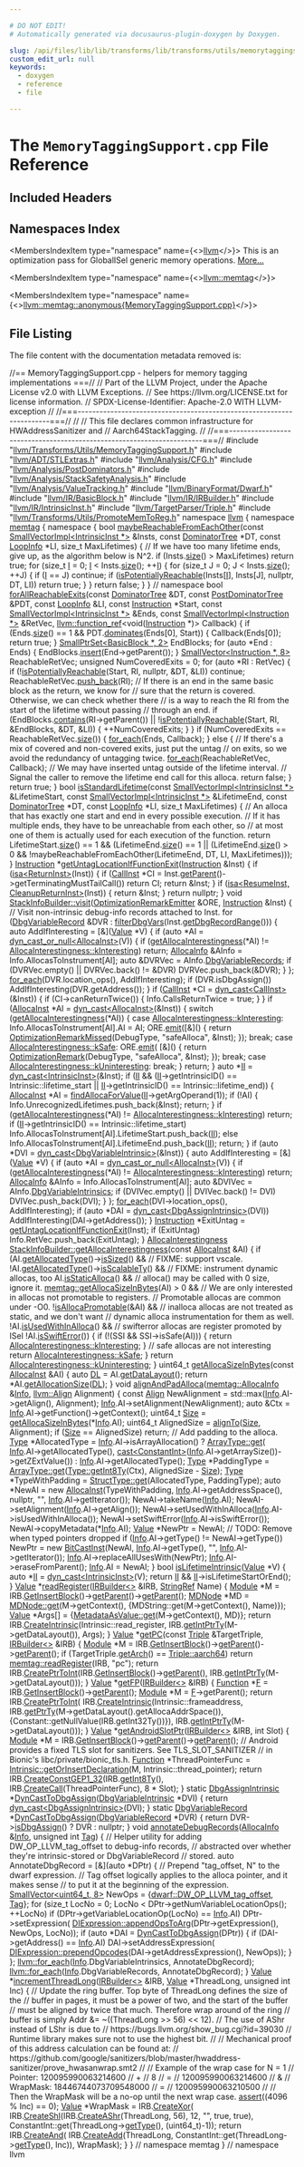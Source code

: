 ```yaml
---

# DO NOT EDIT!
# Automatically generated via docusaurus-plugin-doxygen by Doxygen.

slug: /api/files/lib/lib/transforms/lib/transforms/utils/memorytaggingsupport-cpp
custom_edit_url: null
keywords:
  - doxygen
  - reference
  - file

---
```





# The `MemoryTaggingSupport.cpp` File Reference

<DoxygenPage pluginConfig={pluginConfig}>



## Included Headers

<IncludesList>
<IncludesListItem
  filePath="llvm/Transforms/Utils/MemoryTaggingSupport.h"
  permalink="/docs/api/files/include/include/llvm/include/llvm/transforms/include/llvm/transforms/utils/memorytaggingsupport-h"
  isLocal="true" />
<IncludesListItem
  filePath="llvm/ADT/STLExtras.h"
  permalink="/docs/api/files/include/include/llvm/include/llvm/adt/stlextras-h"
  isLocal="true" />
<IncludesListItem
  filePath="llvm/Analysis/CFG.h"
  permalink="/docs/api/files/include/include/llvm/include/llvm/analysis/cfg-h"
  isLocal="true" />
<IncludesListItem
  filePath="llvm/Analysis/PostDominators.h"
  permalink="/docs/api/files/include/include/llvm/include/llvm/analysis/postdominators-h"
  isLocal="true" />
<IncludesListItem
  filePath="llvm/Analysis/StackSafetyAnalysis.h"
  permalink="/docs/api/files/include/include/llvm/include/llvm/analysis/stacksafetyanalysis-h"
  isLocal="true" />
<IncludesListItem
  filePath="llvm/Analysis/ValueTracking.h"
  permalink="/docs/api/files/include/include/llvm/include/llvm/analysis/valuetracking-h"
  isLocal="true" />
<IncludesListItem
  filePath="llvm/BinaryFormat/Dwarf.h"
  permalink="/docs/api/files/include/include/llvm/include/llvm/binaryformat/dwarf-h"
  isLocal="true" />
<IncludesListItem
  filePath="llvm/IR/BasicBlock.h"
  permalink="/docs/api/files/include/include/llvm/include/llvm/ir/basicblock-h"
  isLocal="true" />
<IncludesListItem
  filePath="llvm/IR/IRBuilder.h"
  permalink="/docs/api/files/include/include/llvm/include/llvm/ir/irbuilder-h"
  isLocal="true" />
<IncludesListItem
  filePath="llvm/IR/IntrinsicInst.h"
  permalink="/docs/api/files/include/include/llvm/include/llvm/ir/intrinsicinst-h"
  isLocal="true" />
<IncludesListItem
  filePath="llvm/TargetParser/Triple.h"
  permalink="/docs/api/files/include/include/llvm/include/llvm/targetparser/triple-h"
  isLocal="true" />
<IncludesListItem
  filePath="llvm/Transforms/Utils/PromoteMemToReg.h"
  permalink="/docs/api/files/include/include/llvm/include/llvm/transforms/include/llvm/transforms/utils/promotememtoreg-h"
  isLocal="true" />
</IncludesList>

## Namespaces Index

<MembersIndex>

<MembersIndexItem
  type="namespace"
  name={<><a href="/docs/api/namespaces/llvm">llvm</a></>}>
This is an optimization pass for GlobalISel generic memory operations. <a href="/docs/api/namespaces/llvm/#details">More...</a>
</MembersIndexItem>

<MembersIndexItem
  type="namespace"
  name={<><a href="/docs/api/namespaces/llvm/memtag">llvm::memtag</a></>}>
</MembersIndexItem>

<MembersIndexItem
  type="namespace"
  name={<><a href="/docs/api/namespaces/llvm/memtag/anonymous-memorytaggingsupport-cpp-">llvm::memtag::anonymous&#123;MemoryTaggingSupport.cpp&#125;</a></>}>
</MembersIndexItem>

</MembersIndex>


## File Listing

The file content with the documentation metadata removed is:

<ProgramListing>

<Link id="l00001" /><CodeLine lineNumber="1"><Highlight kind="comment">//== MemoryTaggingSupport.cpp - helpers for memory tagging implementations ===//</Highlight><Highlight kind="normal"></Highlight></CodeLine>
<Link id="l00002" /><CodeLine lineNumber="2"><Highlight kind="normal"></Highlight><Highlight kind="comment">// Part of the LLVM Project, under the Apache License v2.0 with LLVM Exceptions.</Highlight><Highlight kind="normal"></Highlight></CodeLine>
<Link id="l00003" /><CodeLine lineNumber="3"><Highlight kind="normal"></Highlight><Highlight kind="comment">// See https://llvm.org/LICENSE.txt for license information.</Highlight><Highlight kind="normal"></Highlight></CodeLine>
<Link id="l00004" /><CodeLine lineNumber="4"><Highlight kind="normal"></Highlight><Highlight kind="comment">// SPDX-License-Identifier: Apache-2.0 WITH LLVM-exception</Highlight><Highlight kind="normal"></Highlight></CodeLine>
<Link id="l00005" /><CodeLine lineNumber="5"><Highlight kind="normal"></Highlight><Highlight kind="comment">//</Highlight><Highlight kind="normal"></Highlight></CodeLine>
<Link id="l00006" /><CodeLine lineNumber="6"><Highlight kind="normal"></Highlight><Highlight kind="comment">//===----------------------------------------------------------------------===//</Highlight><Highlight kind="normal"></Highlight></CodeLine>
<Link id="l00007" /><CodeLine lineNumber="7"><Highlight kind="normal"></Highlight><Highlight kind="comment">//</Highlight><Highlight kind="normal"></Highlight></CodeLine>
<Link id="l00008" /><CodeLine lineNumber="8"><Highlight kind="normal"></Highlight><Highlight kind="comment">// This file declares common infrastructure for HWAddressSanitizer and</Highlight><Highlight kind="normal"></Highlight></CodeLine>
<Link id="l00009" /><CodeLine lineNumber="9"><Highlight kind="normal"></Highlight><Highlight kind="comment">// Aarch64StackTagging.</Highlight><Highlight kind="normal"></Highlight></CodeLine>
<Link id="l00010" /><CodeLine lineNumber="10"><Highlight kind="normal"></Highlight><Highlight kind="comment">//</Highlight><Highlight kind="normal"></Highlight></CodeLine>
<Link id="l00011" /><CodeLine lineNumber="11"><Highlight kind="normal"></Highlight><Highlight kind="comment">//===----------------------------------------------------------------------===//</Highlight><Highlight kind="normal"></Highlight></CodeLine>
<Link id="l00012" /><CodeLine lineNumber="12"><Highlight kind="normal"></Highlight></CodeLine>
<Link id="l00013" /><CodeLine lineNumber="13"><Highlight kind="normal"></Highlight><Highlight kind="preprocessor">#include &quot;<a href="/docs/api/files/include/include/llvm/include/llvm/transforms/include/llvm/transforms/utils/memorytaggingsupport-h">llvm/Transforms/Utils/MemoryTaggingSupport.h</a>&quot;</Highlight><Highlight kind="normal"></Highlight></CodeLine>
<Link id="l00014" /><CodeLine lineNumber="14"><Highlight kind="normal"></Highlight></CodeLine>
<Link id="l00015" /><CodeLine lineNumber="15"><Highlight kind="normal"></Highlight><Highlight kind="preprocessor">#include &quot;<a href="/docs/api/files/include/include/llvm/include/llvm/adt/stlextras-h">llvm/ADT/STLExtras.h</a>&quot;</Highlight><Highlight kind="normal"></Highlight></CodeLine>
<Link id="l00016" /><CodeLine lineNumber="16"><Highlight kind="normal"></Highlight><Highlight kind="preprocessor">#include &quot;<a href="/docs/api/files/include/include/llvm/include/llvm/analysis/cfg-h">llvm/Analysis/CFG.h</a>&quot;</Highlight><Highlight kind="normal"></Highlight></CodeLine>
<Link id="l00017" /><CodeLine lineNumber="17"><Highlight kind="normal"></Highlight><Highlight kind="preprocessor">#include &quot;<a href="/docs/api/files/include/include/llvm/include/llvm/analysis/postdominators-h">llvm/Analysis/PostDominators.h</a>&quot;</Highlight><Highlight kind="normal"></Highlight></CodeLine>
<Link id="l00018" /><CodeLine lineNumber="18"><Highlight kind="normal"></Highlight><Highlight kind="preprocessor">#include &quot;<a href="/docs/api/files/include/include/llvm/include/llvm/analysis/stacksafetyanalysis-h">llvm/Analysis/StackSafetyAnalysis.h</a>&quot;</Highlight><Highlight kind="normal"></Highlight></CodeLine>
<Link id="l00019" /><CodeLine lineNumber="19"><Highlight kind="normal"></Highlight><Highlight kind="preprocessor">#include &quot;<a href="/docs/api/files/include/include/llvm/include/llvm/analysis/valuetracking-h">llvm/Analysis/ValueTracking.h</a>&quot;</Highlight><Highlight kind="normal"></Highlight></CodeLine>
<Link id="l00020" /><CodeLine lineNumber="20"><Highlight kind="normal"></Highlight><Highlight kind="preprocessor">#include &quot;<a href="/docs/api/files/include/include/llvm/include/llvm/binaryformat/dwarf-h">llvm/BinaryFormat/Dwarf.h</a>&quot;</Highlight><Highlight kind="normal"></Highlight></CodeLine>
<Link id="l00021" /><CodeLine lineNumber="21"><Highlight kind="normal"></Highlight><Highlight kind="preprocessor">#include &quot;<a href="/docs/api/files/include/include/llvm/include/llvm/ir/basicblock-h">llvm/IR/BasicBlock.h</a>&quot;</Highlight><Highlight kind="normal"></Highlight></CodeLine>
<Link id="l00022" /><CodeLine lineNumber="22"><Highlight kind="normal"></Highlight><Highlight kind="preprocessor">#include &quot;<a href="/docs/api/files/include/include/llvm/include/llvm/ir/irbuilder-h">llvm/IR/IRBuilder.h</a>&quot;</Highlight><Highlight kind="normal"></Highlight></CodeLine>
<Link id="l00023" /><CodeLine lineNumber="23"><Highlight kind="normal"></Highlight><Highlight kind="preprocessor">#include &quot;<a href="/docs/api/files/include/include/llvm/include/llvm/ir/intrinsicinst-h">llvm/IR/IntrinsicInst.h</a>&quot;</Highlight><Highlight kind="normal"></Highlight></CodeLine>
<Link id="l00024" /><CodeLine lineNumber="24"><Highlight kind="normal"></Highlight><Highlight kind="preprocessor">#include &quot;<a href="/docs/api/files/include/include/llvm/include/llvm/targetparser/triple-h">llvm/TargetParser/Triple.h</a>&quot;</Highlight><Highlight kind="normal"></Highlight></CodeLine>
<Link id="l00025" /><CodeLine lineNumber="25"><Highlight kind="normal"></Highlight><Highlight kind="preprocessor">#include &quot;<a href="/docs/api/files/include/include/llvm/include/llvm/transforms/include/llvm/transforms/utils/promotememtoreg-h">llvm/Transforms/Utils/PromoteMemToReg.h</a>&quot;</Highlight><Highlight kind="normal"></Highlight></CodeLine>
<Link id="l00026" /><CodeLine lineNumber="26"><Highlight kind="normal"></Highlight></CodeLine>
<Link id="l00027" /><CodeLine lineNumber="27"><Highlight kind="normal"></Highlight><Highlight kind="keyword">namespace </Highlight><Highlight kind="normal"><a href="/docs/api/namespaces/llvm">llvm</a> &#123;</Highlight></CodeLine>
<Link id="l00028" /><CodeLine lineNumber="28"><Highlight kind="normal"></Highlight><Highlight kind="keyword">namespace </Highlight><Highlight kind="normal"><a href="/docs/api/namespaces/llvm/memtag">memtag</a> &#123;</Highlight></CodeLine>
<Link id="l00029" /><CodeLine lineNumber="29" lineLink="/docs/api/namespaces/llvm/memtag/anonymous-memorytaggingsupport-cpp-"><Highlight kind="normal"></Highlight><Highlight kind="keyword">namespace </Highlight><Highlight kind="normal">&#123;</Highlight></CodeLine>
<Link id="l00030" /><CodeLine lineNumber="30" lineLink="/docs/api/namespaces/llvm/memtag/anonymous-memorytaggingsupport-cpp-/#a8793d0fb7bcb2cf8de89c7be933f24be"><Highlight kind="normal"></Highlight><Highlight kind="keywordtype">bool</Highlight><Highlight kind="normal"> <a href="/docs/api/namespaces/llvm/memtag/anonymous-memorytaggingsupport-cpp-/#a8793d0fb7bcb2cf8de89c7be933f24be">maybeReachableFromEachOther</a>(</Highlight><Highlight kind="keyword">const</Highlight><Highlight kind="normal"> <a href="/docs/api/classes/llvm/smallvectorimpl">SmallVectorImpl&lt;IntrinsicInst &#42;&gt;</a> &amp;Insts,</Highlight></CodeLine>
<Link id="l00031" /><CodeLine lineNumber="31"><Highlight kind="normal">                                 </Highlight><Highlight kind="keyword">const</Highlight><Highlight kind="normal"> <a href="/docs/api/classes/llvm/dominatortree">DominatorTree</a> &#42;DT, </Highlight><Highlight kind="keyword">const</Highlight><Highlight kind="normal"> <a href="/docs/api/classes/llvm/loopinfo">LoopInfo</a> &#42;LI,</Highlight></CodeLine>
<Link id="l00032" /><CodeLine lineNumber="32"><Highlight kind="normal">                                 </Highlight><Highlight kind="keywordtype">size&#95;t</Highlight><Highlight kind="normal"> MaxLifetimes) &#123;</Highlight></CodeLine>
<Link id="l00033" /><CodeLine lineNumber="33"><Highlight kind="normal">  </Highlight><Highlight kind="comment">// If we have too many lifetime ends, give up, as the algorithm below is N^2.</Highlight><Highlight kind="normal"></Highlight></CodeLine>
<Link id="l00034" /><CodeLine lineNumber="34"><Highlight kind="normal">  </Highlight><Highlight kind="keywordflow">if</Highlight><Highlight kind="normal"> (Insts.<a href="/docs/api/classes/llvm/smallvectortemplatecommon/#a1c479a8c434377c2b8cb056bdfdfc201">size</a>() &gt; MaxLifetimes)</Highlight></CodeLine>
<Link id="l00035" /><CodeLine lineNumber="35"><Highlight kind="normal">    </Highlight><Highlight kind="keywordflow">return</Highlight><Highlight kind="normal"> </Highlight><Highlight kind="keyword">true</Highlight><Highlight kind="normal">;</Highlight></CodeLine>
<Link id="l00036" /><CodeLine lineNumber="36"><Highlight kind="normal">  </Highlight><Highlight kind="keywordflow">for</Highlight><Highlight kind="normal"> (</Highlight><Highlight kind="keywordtype">size&#95;t</Highlight><Highlight kind="normal"> <a href="/docs/api/files/lib/lib/support/md5-cpp/#ac0eafdc9ee161b71e7af98af736952fd">I</a> = 0; <a href="/docs/api/files/lib/lib/support/md5-cpp/#ac0eafdc9ee161b71e7af98af736952fd">I</a> &lt; Insts.<a href="/docs/api/classes/llvm/smallvectortemplatecommon/#a1c479a8c434377c2b8cb056bdfdfc201">size</a>(); ++<a href="/docs/api/files/lib/lib/support/md5-cpp/#ac0eafdc9ee161b71e7af98af736952fd">I</a>) &#123;</Highlight></CodeLine>
<Link id="l00037" /><CodeLine lineNumber="37"><Highlight kind="normal">    </Highlight><Highlight kind="keywordflow">for</Highlight><Highlight kind="normal"> (</Highlight><Highlight kind="keywordtype">size&#95;t</Highlight><Highlight kind="normal"> J = 0; J &lt; Insts.<a href="/docs/api/classes/llvm/smallvectortemplatecommon/#a1c479a8c434377c2b8cb056bdfdfc201">size</a>(); ++J) &#123;</Highlight></CodeLine>
<Link id="l00038" /><CodeLine lineNumber="38"><Highlight kind="normal">      </Highlight><Highlight kind="keywordflow">if</Highlight><Highlight kind="normal"> (<a href="/docs/api/files/lib/lib/support/md5-cpp/#ac0eafdc9ee161b71e7af98af736952fd">I</a> == J)</Highlight></CodeLine>
<Link id="l00039" /><CodeLine lineNumber="39"><Highlight kind="normal">        </Highlight><Highlight kind="keywordflow">continue</Highlight><Highlight kind="normal">;</Highlight></CodeLine>
<Link id="l00040" /><CodeLine lineNumber="40"><Highlight kind="normal">      </Highlight><Highlight kind="keywordflow">if</Highlight><Highlight kind="normal"> (<a href="/docs/api/namespaces/llvm/#affedc93ead6b25c57a7196d32ff11e89">isPotentiallyReachable</a>(Insts&#91;<a href="/docs/api/files/lib/lib/support/md5-cpp/#ac0eafdc9ee161b71e7af98af736952fd">I</a>&#93;, Insts&#91;J&#93;, </Highlight><Highlight kind="keyword">nullptr</Highlight><Highlight kind="normal">, DT, LI))</Highlight></CodeLine>
<Link id="l00041" /><CodeLine lineNumber="41"><Highlight kind="normal">        </Highlight><Highlight kind="keywordflow">return</Highlight><Highlight kind="normal"> </Highlight><Highlight kind="keyword">true</Highlight><Highlight kind="normal">;</Highlight></CodeLine>
<Link id="l00042" /><CodeLine lineNumber="42"><Highlight kind="normal">    &#125;</Highlight></CodeLine>
<Link id="l00043" /><CodeLine lineNumber="43"><Highlight kind="normal">  &#125;</Highlight></CodeLine>
<Link id="l00044" /><CodeLine lineNumber="44"><Highlight kind="normal">  </Highlight><Highlight kind="keywordflow">return</Highlight><Highlight kind="normal"> </Highlight><Highlight kind="keyword">false</Highlight><Highlight kind="normal">;</Highlight></CodeLine>
<Link id="l00045" /><CodeLine lineNumber="45"><Highlight kind="normal">&#125;</Highlight></CodeLine>
<Link id="l00046" /><CodeLine lineNumber="46"><Highlight kind="normal">&#125; </Highlight><Highlight kind="comment">// namespace</Highlight><Highlight kind="normal"></Highlight></CodeLine>
<Link id="l00047" /><CodeLine lineNumber="47"><Highlight kind="normal"></Highlight></CodeLine>
<Link id="l00048" /><CodeLine lineNumber="48" lineLink="/docs/api/namespaces/llvm/memtag/#a57d5dcc6c4a3f7dff5df68d2f2791bde"><Highlight kind="normal"></Highlight><Highlight kind="keywordtype">bool</Highlight><Highlight kind="normal"> <a href="/docs/api/namespaces/llvm/memtag/#a57d5dcc6c4a3f7dff5df68d2f2791bde">forAllReachableExits</a>(</Highlight><Highlight kind="keyword">const</Highlight><Highlight kind="normal"> <a href="/docs/api/classes/llvm/dominatortree">DominatorTree</a> &amp;DT, </Highlight><Highlight kind="keyword">const</Highlight><Highlight kind="normal"> <a href="/docs/api/classes/llvm/postdominatortree">PostDominatorTree</a> &amp;PDT,</Highlight></CodeLine>
<Link id="l00049" /><CodeLine lineNumber="49"><Highlight kind="normal">                          </Highlight><Highlight kind="keyword">const</Highlight><Highlight kind="normal"> <a href="/docs/api/classes/llvm/loopinfo">LoopInfo</a> &amp;LI, </Highlight><Highlight kind="keyword">const</Highlight><Highlight kind="normal"> <a href="/docs/api/classes/llvm/instruction">Instruction</a> &#42;Start,</Highlight></CodeLine>
<Link id="l00050" /><CodeLine lineNumber="50"><Highlight kind="normal">                          </Highlight><Highlight kind="keyword">const</Highlight><Highlight kind="normal"> <a href="/docs/api/classes/llvm/smallvectorimpl">SmallVectorImpl&lt;IntrinsicInst &#42;&gt;</a> &amp;Ends,</Highlight></CodeLine>
<Link id="l00051" /><CodeLine lineNumber="51"><Highlight kind="normal">                          </Highlight><Highlight kind="keyword">const</Highlight><Highlight kind="normal"> <a href="/docs/api/classes/llvm/smallvectorimpl">SmallVectorImpl&lt;Instruction &#42;&gt;</a> &amp;RetVec,</Highlight></CodeLine>
<Link id="l00052" /><CodeLine lineNumber="52"><Highlight kind="normal">                          <a href="/docs/api/classes/llvm/function-ref">llvm::function&#95;ref</a>&lt;</Highlight><Highlight kind="keywordtype">void</Highlight><Highlight kind="normal">(<a href="/docs/api/classes/llvm/instruction">Instruction</a> &#42;)&gt; Callback) &#123;</Highlight></CodeLine>
<Link id="l00053" /><CodeLine lineNumber="53"><Highlight kind="normal">  </Highlight><Highlight kind="keywordflow">if</Highlight><Highlight kind="normal"> (Ends.<a href="/docs/api/classes/llvm/smallvectortemplatecommon/#a1c479a8c434377c2b8cb056bdfdfc201">size</a>() == 1 &amp;&amp; PDT.<a href="/docs/api/classes/llvm/postdominatortree/#ac74ec035b8eeaeb39cfea312fa876c75">dominates</a>(Ends&#91;0&#93;, Start)) &#123;</Highlight></CodeLine>
<Link id="l00054" /><CodeLine lineNumber="54"><Highlight kind="normal">    Callback(Ends&#91;0&#93;);</Highlight></CodeLine>
<Link id="l00055" /><CodeLine lineNumber="55"><Highlight kind="normal">    </Highlight><Highlight kind="keywordflow">return</Highlight><Highlight kind="normal"> </Highlight><Highlight kind="keyword">true</Highlight><Highlight kind="normal">;</Highlight></CodeLine>
<Link id="l00056" /><CodeLine lineNumber="56"><Highlight kind="normal">  &#125;</Highlight></CodeLine>
<Link id="l00057" /><CodeLine lineNumber="57"><Highlight kind="normal">  <a href="/docs/api/classes/llvm/smallptrset">SmallPtrSet&lt;BasicBlock &#42;, 2&gt;</a> EndBlocks;</Highlight></CodeLine>
<Link id="l00058" /><CodeLine lineNumber="58"><Highlight kind="normal">  </Highlight><Highlight kind="keywordflow">for</Highlight><Highlight kind="normal"> (</Highlight><Highlight kind="keyword">auto</Highlight><Highlight kind="normal"> &#42;End : Ends) &#123;</Highlight></CodeLine>
<Link id="l00059" /><CodeLine lineNumber="59"><Highlight kind="normal">    EndBlocks.<a href="/docs/api/classes/llvm/smallptrsetimpl/#a9d834ae3da8c62c2b668dada51335eb0">insert</a>(End-&gt;getParent());</Highlight></CodeLine>
<Link id="l00060" /><CodeLine lineNumber="60"><Highlight kind="normal">  &#125;</Highlight></CodeLine>
<Link id="l00061" /><CodeLine lineNumber="61"><Highlight kind="normal">  <a href="/docs/api/classes/llvm/smallvector">SmallVector&lt;Instruction &#42;, 8&gt;</a> ReachableRetVec;</Highlight></CodeLine>
<Link id="l00062" /><CodeLine lineNumber="62"><Highlight kind="normal">  </Highlight><Highlight kind="keywordtype">unsigned</Highlight><Highlight kind="normal"> NumCoveredExits = 0;</Highlight></CodeLine>
<Link id="l00063" /><CodeLine lineNumber="63"><Highlight kind="normal">  </Highlight><Highlight kind="keywordflow">for</Highlight><Highlight kind="normal"> (</Highlight><Highlight kind="keyword">auto</Highlight><Highlight kind="normal"> &#42;RI : RetVec) &#123;</Highlight></CodeLine>
<Link id="l00064" /><CodeLine lineNumber="64"><Highlight kind="normal">    </Highlight><Highlight kind="keywordflow">if</Highlight><Highlight kind="normal"> (!<a href="/docs/api/namespaces/llvm/#affedc93ead6b25c57a7196d32ff11e89">isPotentiallyReachable</a>(Start, RI, </Highlight><Highlight kind="keyword">nullptr</Highlight><Highlight kind="normal">, &amp;DT, &amp;LI))</Highlight></CodeLine>
<Link id="l00065" /><CodeLine lineNumber="65"><Highlight kind="normal">      </Highlight><Highlight kind="keywordflow">continue</Highlight><Highlight kind="normal">;</Highlight></CodeLine>
<Link id="l00066" /><CodeLine lineNumber="66"><Highlight kind="normal">    ReachableRetVec.<a href="/docs/api/classes/llvm/smallvectortemplatebase/#af42bfbc067df27c19ee2fc859df58799">push&#95;back</a>(RI);</Highlight></CodeLine>
<Link id="l00067" /><CodeLine lineNumber="67"><Highlight kind="normal">    </Highlight><Highlight kind="comment">// If there is an end in the same basic block as the return, we know for</Highlight><Highlight kind="normal"></Highlight></CodeLine>
<Link id="l00068" /><CodeLine lineNumber="68"><Highlight kind="normal">    </Highlight><Highlight kind="comment">// sure that the return is covered. Otherwise, we can check whether there</Highlight><Highlight kind="normal"></Highlight></CodeLine>
<Link id="l00069" /><CodeLine lineNumber="69"><Highlight kind="normal">    </Highlight><Highlight kind="comment">// is a way to reach the RI from the start of the lifetime without passing</Highlight><Highlight kind="normal"></Highlight></CodeLine>
<Link id="l00070" /><CodeLine lineNumber="70"><Highlight kind="normal">    </Highlight><Highlight kind="comment">// through an end.</Highlight><Highlight kind="normal"></Highlight></CodeLine>
<Link id="l00071" /><CodeLine lineNumber="71"><Highlight kind="normal">    </Highlight><Highlight kind="keywordflow">if</Highlight><Highlight kind="normal"> (EndBlocks.<a href="/docs/api/classes/llvm/smallptrsetimpl/#af74676a3c7447be34bd2c1da76ec0c48">contains</a>(RI-&gt;getParent()) ||</Highlight></CodeLine>
<Link id="l00072" /><CodeLine lineNumber="72"><Highlight kind="normal">        !<a href="/docs/api/namespaces/llvm/#affedc93ead6b25c57a7196d32ff11e89">isPotentiallyReachable</a>(Start, RI, &amp;EndBlocks, &amp;DT, &amp;LI)) &#123;</Highlight></CodeLine>
<Link id="l00073" /><CodeLine lineNumber="73"><Highlight kind="normal">      ++NumCoveredExits;</Highlight></CodeLine>
<Link id="l00074" /><CodeLine lineNumber="74"><Highlight kind="normal">    &#125;</Highlight></CodeLine>
<Link id="l00075" /><CodeLine lineNumber="75"><Highlight kind="normal">  &#125;</Highlight></CodeLine>
<Link id="l00076" /><CodeLine lineNumber="76"><Highlight kind="normal">  </Highlight><Highlight kind="keywordflow">if</Highlight><Highlight kind="normal"> (NumCoveredExits == ReachableRetVec.<a href="/docs/api/classes/llvm/smallvectortemplatecommon/#a1c479a8c434377c2b8cb056bdfdfc201">size</a>()) &#123;</Highlight></CodeLine>
<Link id="l00077" /><CodeLine lineNumber="77"><Highlight kind="normal">    <a href="/docs/api/namespaces/llvm/#a0b2a153b655ed78a07468297eb4c6256">for&#95;each</a>(Ends, Callback);</Highlight></CodeLine>
<Link id="l00078" /><CodeLine lineNumber="78"><Highlight kind="normal">  &#125; </Highlight><Highlight kind="keywordflow">else</Highlight><Highlight kind="normal"> &#123;</Highlight></CodeLine>
<Link id="l00079" /><CodeLine lineNumber="79"><Highlight kind="normal">    </Highlight><Highlight kind="comment">// If there&#39;s a mix of covered and non-covered exits, just put the untag</Highlight><Highlight kind="normal"></Highlight></CodeLine>
<Link id="l00080" /><CodeLine lineNumber="80"><Highlight kind="normal">    </Highlight><Highlight kind="comment">// on exits, so we avoid the redundancy of untagging twice.</Highlight><Highlight kind="normal"></Highlight></CodeLine>
<Link id="l00081" /><CodeLine lineNumber="81"><Highlight kind="normal">    <a href="/docs/api/namespaces/llvm/#a0b2a153b655ed78a07468297eb4c6256">for&#95;each</a>(ReachableRetVec, Callback);</Highlight></CodeLine>
<Link id="l00082" /><CodeLine lineNumber="82"><Highlight kind="normal">    </Highlight><Highlight kind="comment">// We may have inserted untag outside of the lifetime interval.</Highlight><Highlight kind="normal"></Highlight></CodeLine>
<Link id="l00083" /><CodeLine lineNumber="83"><Highlight kind="normal">    </Highlight><Highlight kind="comment">// Signal the caller to remove the lifetime end call for this alloca.</Highlight><Highlight kind="normal"></Highlight></CodeLine>
<Link id="l00084" /><CodeLine lineNumber="84"><Highlight kind="normal">    </Highlight><Highlight kind="keywordflow">return</Highlight><Highlight kind="normal"> </Highlight><Highlight kind="keyword">false</Highlight><Highlight kind="normal">;</Highlight></CodeLine>
<Link id="l00085" /><CodeLine lineNumber="85"><Highlight kind="normal">  &#125;</Highlight></CodeLine>
<Link id="l00086" /><CodeLine lineNumber="86"><Highlight kind="normal">  </Highlight><Highlight kind="keywordflow">return</Highlight><Highlight kind="normal"> </Highlight><Highlight kind="keyword">true</Highlight><Highlight kind="normal">;</Highlight></CodeLine>
<Link id="l00087" /><CodeLine lineNumber="87"><Highlight kind="normal">&#125;</Highlight></CodeLine>
<Link id="l00088" /><CodeLine lineNumber="88"><Highlight kind="normal"></Highlight></CodeLine>
<Link id="l00089" /><CodeLine lineNumber="89" lineLink="/docs/api/namespaces/llvm/memtag/#a56e44807cae1089569cdd78a6455b4a5"><Highlight kind="normal"></Highlight><Highlight kind="keywordtype">bool</Highlight><Highlight kind="normal"> <a href="/docs/api/namespaces/llvm/memtag/#a56e44807cae1089569cdd78a6455b4a5">isStandardLifetime</a>(</Highlight><Highlight kind="keyword">const</Highlight><Highlight kind="normal"> <a href="/docs/api/classes/llvm/smallvectorimpl">SmallVectorImpl&lt;IntrinsicInst &#42;&gt;</a> &amp;LifetimeStart,</Highlight></CodeLine>
<Link id="l00090" /><CodeLine lineNumber="90"><Highlight kind="normal">                        </Highlight><Highlight kind="keyword">const</Highlight><Highlight kind="normal"> <a href="/docs/api/classes/llvm/smallvectorimpl">SmallVectorImpl&lt;IntrinsicInst &#42;&gt;</a> &amp;LifetimeEnd,</Highlight></CodeLine>
<Link id="l00091" /><CodeLine lineNumber="91"><Highlight kind="normal">                        </Highlight><Highlight kind="keyword">const</Highlight><Highlight kind="normal"> <a href="/docs/api/classes/llvm/dominatortree">DominatorTree</a> &#42;DT, </Highlight><Highlight kind="keyword">const</Highlight><Highlight kind="normal"> <a href="/docs/api/classes/llvm/loopinfo">LoopInfo</a> &#42;LI,</Highlight></CodeLine>
<Link id="l00092" /><CodeLine lineNumber="92"><Highlight kind="normal">                        </Highlight><Highlight kind="keywordtype">size&#95;t</Highlight><Highlight kind="normal"> MaxLifetimes) &#123;</Highlight></CodeLine>
<Link id="l00093" /><CodeLine lineNumber="93"><Highlight kind="normal">  </Highlight><Highlight kind="comment">// An alloca that has exactly one start and end in every possible execution.</Highlight><Highlight kind="normal"></Highlight></CodeLine>
<Link id="l00094" /><CodeLine lineNumber="94"><Highlight kind="normal">  </Highlight><Highlight kind="comment">// If it has multiple ends, they have to be unreachable from each other, so</Highlight><Highlight kind="normal"></Highlight></CodeLine>
<Link id="l00095" /><CodeLine lineNumber="95"><Highlight kind="normal">  </Highlight><Highlight kind="comment">// at most one of them is actually used for each execution of the function.</Highlight><Highlight kind="normal"></Highlight></CodeLine>
<Link id="l00096" /><CodeLine lineNumber="96"><Highlight kind="normal">  </Highlight><Highlight kind="keywordflow">return</Highlight><Highlight kind="normal"> LifetimeStart.<a href="/docs/api/classes/llvm/smallvectortemplatecommon/#a1c479a8c434377c2b8cb056bdfdfc201">size</a>() == 1 &amp;&amp;</Highlight></CodeLine>
<Link id="l00097" /><CodeLine lineNumber="97"><Highlight kind="normal">         (LifetimeEnd.<a href="/docs/api/classes/llvm/smallvectortemplatecommon/#a1c479a8c434377c2b8cb056bdfdfc201">size</a>() == 1 ||</Highlight></CodeLine>
<Link id="l00098" /><CodeLine lineNumber="98"><Highlight kind="normal">          (LifetimeEnd.<a href="/docs/api/classes/llvm/smallvectortemplatecommon/#a1c479a8c434377c2b8cb056bdfdfc201">size</a>() &gt; 0 &amp;&amp;</Highlight></CodeLine>
<Link id="l00099" /><CodeLine lineNumber="99"><Highlight kind="normal">           !maybeReachableFromEachOther(LifetimeEnd, DT, LI, MaxLifetimes)));</Highlight></CodeLine>
<Link id="l00100" /><CodeLine lineNumber="100"><Highlight kind="normal">&#125;</Highlight></CodeLine>
<Link id="l00101" /><CodeLine lineNumber="101"><Highlight kind="normal"></Highlight></CodeLine>
<Link id="l00102" /><CodeLine lineNumber="102" lineLink="/docs/api/namespaces/llvm/memtag/#abee458caddc02e76d51e08dcf299ff16"><Highlight kind="normal"><a href="/docs/api/classes/llvm/instruction">Instruction</a> &#42;<a href="/docs/api/namespaces/llvm/memtag/#abee458caddc02e76d51e08dcf299ff16">getUntagLocationIfFunctionExit</a>(<a href="/docs/api/classes/llvm/instruction">Instruction</a> &amp;Inst) &#123;</Highlight></CodeLine>
<Link id="l00103" /><CodeLine lineNumber="103"><Highlight kind="normal">  </Highlight><Highlight kind="keywordflow">if</Highlight><Highlight kind="normal"> (<a href="/docs/api/namespaces/llvm/#a92ca992e52dddc420f4b069cae06dfbe">isa&lt;ReturnInst&gt;</a>(Inst)) &#123;</Highlight></CodeLine>
<Link id="l00104" /><CodeLine lineNumber="104"><Highlight kind="normal">    </Highlight><Highlight kind="keywordflow">if</Highlight><Highlight kind="normal"> (<a href="/docs/api/classes/llvm/callinst">CallInst</a> &#42;CI = Inst.<a href="/docs/api/classes/llvm/ilist-detail/node-parent-access/#a7e19e7508415378ad9523e0339b23e22">getParent</a>()-&gt;getTerminatingMustTailCall())</Highlight></CodeLine>
<Link id="l00105" /><CodeLine lineNumber="105"><Highlight kind="normal">      </Highlight><Highlight kind="keywordflow">return</Highlight><Highlight kind="normal"> CI;</Highlight></CodeLine>
<Link id="l00106" /><CodeLine lineNumber="106"><Highlight kind="normal">    </Highlight><Highlight kind="keywordflow">return</Highlight><Highlight kind="normal"> &amp;Inst;</Highlight></CodeLine>
<Link id="l00107" /><CodeLine lineNumber="107"><Highlight kind="normal">  &#125;</Highlight></CodeLine>
<Link id="l00108" /><CodeLine lineNumber="108"><Highlight kind="normal">  </Highlight><Highlight kind="keywordflow">if</Highlight><Highlight kind="normal"> (<a href="/docs/api/namespaces/llvm/#a92ca992e52dddc420f4b069cae06dfbe">isa&lt;ResumeInst, CleanupReturnInst&gt;</a>(Inst)) &#123;</Highlight></CodeLine>
<Link id="l00109" /><CodeLine lineNumber="109"><Highlight kind="normal">    </Highlight><Highlight kind="keywordflow">return</Highlight><Highlight kind="normal"> &amp;Inst;</Highlight></CodeLine>
<Link id="l00110" /><CodeLine lineNumber="110"><Highlight kind="normal">  &#125;</Highlight></CodeLine>
<Link id="l00111" /><CodeLine lineNumber="111"><Highlight kind="normal">  </Highlight><Highlight kind="keywordflow">return</Highlight><Highlight kind="normal"> </Highlight><Highlight kind="keyword">nullptr</Highlight><Highlight kind="normal">;</Highlight></CodeLine>
<Link id="l00112" /><CodeLine lineNumber="112"><Highlight kind="normal">&#125;</Highlight></CodeLine>
<Link id="l00113" /><CodeLine lineNumber="113"><Highlight kind="normal"></Highlight></CodeLine>
<Link id="l00114" /><CodeLine lineNumber="114" lineLink="/docs/api/classes/llvm/memtag/stackinfobuilder/#a2a198373b43abedb70ae454c1111cdc8"><Highlight kind="normal"></Highlight><Highlight kind="keywordtype">void</Highlight><Highlight kind="normal"> <a href="/docs/api/classes/llvm/memtag/stackinfobuilder/#a2a198373b43abedb70ae454c1111cdc8">StackInfoBuilder::visit</a>(<a href="/docs/api/classes/llvm/optimizationremarkemitter">OptimizationRemarkEmitter</a> &amp;ORE,</Highlight></CodeLine>
<Link id="l00115" /><CodeLine lineNumber="115"><Highlight kind="normal">                             <a href="/docs/api/classes/llvm/instruction">Instruction</a> &amp;Inst) &#123;</Highlight></CodeLine>
<Link id="l00116" /><CodeLine lineNumber="116"><Highlight kind="normal">  </Highlight><Highlight kind="comment">// Visit non-intrinsic debug-info records attached to Inst.</Highlight><Highlight kind="normal"></Highlight></CodeLine>
<Link id="l00117" /><CodeLine lineNumber="117"><Highlight kind="normal">  </Highlight><Highlight kind="keywordflow">for</Highlight><Highlight kind="normal"> (<a href="/docs/api/classes/llvm/dbgvariablerecord">DbgVariableRecord</a> &amp;DVR : <a href="/docs/api/namespaces/llvm/#ae876eb96b89c1afcc3e9cd285cc3f08c">filterDbgVars</a>(Inst.<a href="/docs/api/classes/llvm/instruction/#a431be97c0e4d03f713d927197cdcfff0">getDbgRecordRange</a>())) &#123;</Highlight></CodeLine>
<Link id="l00118" /><CodeLine lineNumber="118"><Highlight kind="normal">    </Highlight><Highlight kind="keyword">auto</Highlight><Highlight kind="normal"> AddIfInteresting = &#91;&amp;&#93;(<a href="/docs/api/classes/llvm/value">Value</a> &#42;V) &#123;</Highlight></CodeLine>
<Link id="l00119" /><CodeLine lineNumber="119"><Highlight kind="normal">      </Highlight><Highlight kind="keywordflow">if</Highlight><Highlight kind="normal"> (</Highlight><Highlight kind="keyword">auto</Highlight><Highlight kind="normal"> &#42;AI = <a href="/docs/api/namespaces/llvm/#a5f6182886dc2f96c204299e92c1565d5">dyn&#95;cast&#95;or&#95;null&lt;AllocaInst&gt;</a>(V)) &#123;</Highlight></CodeLine>
<Link id="l00120" /><CodeLine lineNumber="120"><Highlight kind="normal">        </Highlight><Highlight kind="keywordflow">if</Highlight><Highlight kind="normal"> (<a href="/docs/api/classes/llvm/memtag/stackinfobuilder/#adcaea10733b9350e0f00307e44ef2b0b">getAllocaInterestingness</a>(&#42;AI) !=</Highlight></CodeLine>
<Link id="l00121" /><CodeLine lineNumber="121"><Highlight kind="normal">            <a href="/docs/api/namespaces/llvm/memtag/#a0eeeec0f9e1caa19ab33122b2b94cd99afce9de4960d37e196206b76155b0977e">AllocaInterestingness::kInteresting</a>)</Highlight></CodeLine>
<Link id="l00122" /><CodeLine lineNumber="122"><Highlight kind="normal">          </Highlight><Highlight kind="keywordflow">return</Highlight><Highlight kind="normal">;</Highlight></CodeLine>
<Link id="l00123" /><CodeLine lineNumber="123"><Highlight kind="normal">        <a href="/docs/api/structs/llvm/memtag/allocainfo">AllocaInfo</a> &amp;AInfo = Info.AllocasToInstrument&#91;AI&#93;;</Highlight></CodeLine>
<Link id="l00124" /><CodeLine lineNumber="124"><Highlight kind="normal">        </Highlight><Highlight kind="keyword">auto</Highlight><Highlight kind="normal"> &amp;DVRVec = AInfo.<a href="/docs/api/structs/llvm/memtag/allocainfo/#a39c42607bd7ed65458b29601dfdcb821">DbgVariableRecords</a>;</Highlight></CodeLine>
<Link id="l00125" /><CodeLine lineNumber="125"><Highlight kind="normal">        </Highlight><Highlight kind="keywordflow">if</Highlight><Highlight kind="normal"> (DVRVec.empty() || DVRVec.back() != &amp;DVR)</Highlight></CodeLine>
<Link id="l00126" /><CodeLine lineNumber="126"><Highlight kind="normal">          DVRVec.push&#95;back(&amp;DVR);</Highlight></CodeLine>
<Link id="l00127" /><CodeLine lineNumber="127"><Highlight kind="normal">      &#125;</Highlight></CodeLine>
<Link id="l00128" /><CodeLine lineNumber="128"><Highlight kind="normal">    &#125;;</Highlight></CodeLine>
<Link id="l00129" /><CodeLine lineNumber="129"><Highlight kind="normal"></Highlight></CodeLine>
<Link id="l00130" /><CodeLine lineNumber="130"><Highlight kind="normal">    <a href="/docs/api/namespaces/llvm/#a0b2a153b655ed78a07468297eb4c6256">for&#95;each</a>(DVR.location&#95;ops(), AddIfInteresting);</Highlight></CodeLine>
<Link id="l00131" /><CodeLine lineNumber="131"><Highlight kind="normal">    </Highlight><Highlight kind="keywordflow">if</Highlight><Highlight kind="normal"> (DVR.isDbgAssign())</Highlight></CodeLine>
<Link id="l00132" /><CodeLine lineNumber="132"><Highlight kind="normal">      AddIfInteresting(DVR.getAddress());</Highlight></CodeLine>
<Link id="l00133" /><CodeLine lineNumber="133"><Highlight kind="normal">  &#125;</Highlight></CodeLine>
<Link id="l00134" /><CodeLine lineNumber="134"><Highlight kind="normal"></Highlight></CodeLine>
<Link id="l00135" /><CodeLine lineNumber="135"><Highlight kind="normal">  </Highlight><Highlight kind="keywordflow">if</Highlight><Highlight kind="normal"> (<a href="/docs/api/classes/llvm/callinst">CallInst</a> &#42;CI = <a href="/docs/api/namespaces/llvm/#a22eeee01734061ac1b31ccd994c49eef">dyn&#95;cast&lt;CallInst&gt;</a>(&amp;Inst)) &#123;</Highlight></CodeLine>
<Link id="l00136" /><CodeLine lineNumber="136"><Highlight kind="normal">    </Highlight><Highlight kind="keywordflow">if</Highlight><Highlight kind="normal"> (CI-&gt;canReturnTwice()) &#123;</Highlight></CodeLine>
<Link id="l00137" /><CodeLine lineNumber="137"><Highlight kind="normal">      Info.CallsReturnTwice = </Highlight><Highlight kind="keyword">true</Highlight><Highlight kind="normal">;</Highlight></CodeLine>
<Link id="l00138" /><CodeLine lineNumber="138"><Highlight kind="normal">    &#125;</Highlight></CodeLine>
<Link id="l00139" /><CodeLine lineNumber="139"><Highlight kind="normal">  &#125;</Highlight></CodeLine>
<Link id="l00140" /><CodeLine lineNumber="140"><Highlight kind="normal">  </Highlight><Highlight kind="keywordflow">if</Highlight><Highlight kind="normal"> (<a href="/docs/api/classes/llvm/allocainst">AllocaInst</a> &#42;AI = <a href="/docs/api/namespaces/llvm/#a22eeee01734061ac1b31ccd994c49eef">dyn&#95;cast&lt;AllocaInst&gt;</a>(&amp;Inst)) &#123;</Highlight></CodeLine>
<Link id="l00141" /><CodeLine lineNumber="141"><Highlight kind="normal">    </Highlight><Highlight kind="keywordflow">switch</Highlight><Highlight kind="normal"> (<a href="/docs/api/classes/llvm/memtag/stackinfobuilder/#adcaea10733b9350e0f00307e44ef2b0b">getAllocaInterestingness</a>(&#42;AI)) &#123;</Highlight></CodeLine>
<Link id="l00142" /><CodeLine lineNumber="142"><Highlight kind="normal">    </Highlight><Highlight kind="keywordflow">case</Highlight><Highlight kind="normal"> <a href="/docs/api/namespaces/llvm/memtag/#a0eeeec0f9e1caa19ab33122b2b94cd99afce9de4960d37e196206b76155b0977e">AllocaInterestingness::kInteresting</a>:</Highlight></CodeLine>
<Link id="l00143" /><CodeLine lineNumber="143"><Highlight kind="normal">      Info.AllocasToInstrument&#91;AI&#93;.AI = AI;</Highlight></CodeLine>
<Link id="l00144" /><CodeLine lineNumber="144"><Highlight kind="normal">      ORE.<a href="/docs/api/classes/llvm/optimizationremarkemitter/#aae6a98aea85aa3af87357cc5448db499">emit</a>(&#91;&amp;&#93;() &#123;</Highlight></CodeLine>
<Link id="l00145" /><CodeLine lineNumber="145"><Highlight kind="normal">        </Highlight><Highlight kind="keywordflow">return</Highlight><Highlight kind="normal"> <a href="/docs/api/classes/llvm/optimizationremarkmissed">OptimizationRemarkMissed</a>(DebugType, </Highlight><Highlight kind="stringliteral">&quot;safeAlloca&quot;</Highlight><Highlight kind="normal">, &amp;Inst);</Highlight></CodeLine>
<Link id="l00146" /><CodeLine lineNumber="146"><Highlight kind="normal">      &#125;);</Highlight></CodeLine>
<Link id="l00147" /><CodeLine lineNumber="147"><Highlight kind="normal">      </Highlight><Highlight kind="keywordflow">break</Highlight><Highlight kind="normal">;</Highlight></CodeLine>
<Link id="l00148" /><CodeLine lineNumber="148"><Highlight kind="normal">    </Highlight><Highlight kind="keywordflow">case</Highlight><Highlight kind="normal"> <a href="/docs/api/namespaces/llvm/memtag/#a0eeeec0f9e1caa19ab33122b2b94cd99a649258ef12005bf365897a3edab60a5e">AllocaInterestingness::kSafe</a>:</Highlight></CodeLine>
<Link id="l00149" /><CodeLine lineNumber="149"><Highlight kind="normal">      ORE.<a href="/docs/api/classes/llvm/optimizationremarkemitter/#aae6a98aea85aa3af87357cc5448db499">emit</a>(</Highlight></CodeLine>
<Link id="l00150" /><CodeLine lineNumber="150"><Highlight kind="normal">          &#91;&amp;&#93;() &#123; </Highlight><Highlight kind="keywordflow">return</Highlight><Highlight kind="normal"> <a href="/docs/api/classes/llvm/optimizationremark">OptimizationRemark</a>(DebugType, </Highlight><Highlight kind="stringliteral">&quot;safeAlloca&quot;</Highlight><Highlight kind="normal">, &amp;Inst); &#125;);</Highlight></CodeLine>
<Link id="l00151" /><CodeLine lineNumber="151"><Highlight kind="normal">      </Highlight><Highlight kind="keywordflow">break</Highlight><Highlight kind="normal">;</Highlight></CodeLine>
<Link id="l00152" /><CodeLine lineNumber="152"><Highlight kind="normal">    </Highlight><Highlight kind="keywordflow">case</Highlight><Highlight kind="normal"> <a href="/docs/api/namespaces/llvm/memtag/#a0eeeec0f9e1caa19ab33122b2b94cd99abfc835e6d1e3d55e2c5823c3c3d0d8ac">AllocaInterestingness::kUninteresting</a>:</Highlight></CodeLine>
<Link id="l00153" /><CodeLine lineNumber="153"><Highlight kind="normal">      </Highlight><Highlight kind="keywordflow">break</Highlight><Highlight kind="normal">;</Highlight></CodeLine>
<Link id="l00154" /><CodeLine lineNumber="154"><Highlight kind="normal">    &#125;</Highlight></CodeLine>
<Link id="l00155" /><CodeLine lineNumber="155"><Highlight kind="normal">    </Highlight><Highlight kind="keywordflow">return</Highlight><Highlight kind="normal">;</Highlight></CodeLine>
<Link id="l00156" /><CodeLine lineNumber="156"><Highlight kind="normal">  &#125;</Highlight></CodeLine>
<Link id="l00157" /><CodeLine lineNumber="157"><Highlight kind="normal">  </Highlight><Highlight kind="keyword">auto</Highlight><Highlight kind="normal"> &#42;<a href="/docs/api/files/lib/lib/target/lib/target/nvptx/nvvmintrrange-cpp/#ac5804672fc0850438d63caec770647f8">II</a> = <a href="/docs/api/namespaces/llvm/#a22eeee01734061ac1b31ccd994c49eef">dyn&#95;cast&lt;IntrinsicInst&gt;</a>(&amp;Inst);</Highlight></CodeLine>
<Link id="l00158" /><CodeLine lineNumber="158"><Highlight kind="normal">  </Highlight><Highlight kind="keywordflow">if</Highlight><Highlight kind="normal"> (<a href="/docs/api/files/lib/lib/target/lib/target/nvptx/nvvmintrrange-cpp/#ac5804672fc0850438d63caec770647f8">II</a> &amp;&amp; (<a href="/docs/api/files/lib/lib/target/lib/target/nvptx/nvvmintrrange-cpp/#ac5804672fc0850438d63caec770647f8">II</a>-&gt;getIntrinsicID() == Intrinsic::lifetime&#95;start ||</Highlight></CodeLine>
<Link id="l00159" /><CodeLine lineNumber="159"><Highlight kind="normal">             <a href="/docs/api/files/lib/lib/target/lib/target/nvptx/nvvmintrrange-cpp/#ac5804672fc0850438d63caec770647f8">II</a>-&gt;getIntrinsicID() == Intrinsic::lifetime&#95;end)) &#123;</Highlight></CodeLine>
<Link id="l00160" /><CodeLine lineNumber="160"><Highlight kind="normal">    <a href="/docs/api/classes/llvm/allocainst">AllocaInst</a> &#42;AI = <a href="/docs/api/namespaces/llvm/#a21fe87bf00db76089c043fed6a23fb76">findAllocaForValue</a>(<a href="/docs/api/files/lib/lib/target/lib/target/nvptx/nvvmintrrange-cpp/#ac5804672fc0850438d63caec770647f8">II</a>-&gt;getArgOperand(1));</Highlight></CodeLine>
<Link id="l00161" /><CodeLine lineNumber="161"><Highlight kind="normal">    </Highlight><Highlight kind="keywordflow">if</Highlight><Highlight kind="normal"> (!AI) &#123;</Highlight></CodeLine>
<Link id="l00162" /><CodeLine lineNumber="162"><Highlight kind="normal">      Info.UnrecognizedLifetimes.push&#95;back(&amp;Inst);</Highlight></CodeLine>
<Link id="l00163" /><CodeLine lineNumber="163"><Highlight kind="normal">      </Highlight><Highlight kind="keywordflow">return</Highlight><Highlight kind="normal">;</Highlight></CodeLine>
<Link id="l00164" /><CodeLine lineNumber="164"><Highlight kind="normal">    &#125;</Highlight></CodeLine>
<Link id="l00165" /><CodeLine lineNumber="165"><Highlight kind="normal">    </Highlight><Highlight kind="keywordflow">if</Highlight><Highlight kind="normal"> (<a href="/docs/api/classes/llvm/memtag/stackinfobuilder/#adcaea10733b9350e0f00307e44ef2b0b">getAllocaInterestingness</a>(&#42;AI) != <a href="/docs/api/namespaces/llvm/memtag/#a0eeeec0f9e1caa19ab33122b2b94cd99afce9de4960d37e196206b76155b0977e">AllocaInterestingness::kInteresting</a>)</Highlight></CodeLine>
<Link id="l00166" /><CodeLine lineNumber="166"><Highlight kind="normal">      </Highlight><Highlight kind="keywordflow">return</Highlight><Highlight kind="normal">;</Highlight></CodeLine>
<Link id="l00167" /><CodeLine lineNumber="167"><Highlight kind="normal">    </Highlight><Highlight kind="keywordflow">if</Highlight><Highlight kind="normal"> (<a href="/docs/api/files/lib/lib/target/lib/target/nvptx/nvvmintrrange-cpp/#ac5804672fc0850438d63caec770647f8">II</a>-&gt;getIntrinsicID() == Intrinsic::lifetime&#95;start)</Highlight></CodeLine>
<Link id="l00168" /><CodeLine lineNumber="168"><Highlight kind="normal">      Info.AllocasToInstrument&#91;AI&#93;.LifetimeStart.push&#95;back(<a href="/docs/api/files/lib/lib/target/lib/target/nvptx/nvvmintrrange-cpp/#ac5804672fc0850438d63caec770647f8">II</a>);</Highlight></CodeLine>
<Link id="l00169" /><CodeLine lineNumber="169"><Highlight kind="normal">    </Highlight><Highlight kind="keywordflow">else</Highlight><Highlight kind="normal"></Highlight></CodeLine>
<Link id="l00170" /><CodeLine lineNumber="170"><Highlight kind="normal">      Info.AllocasToInstrument&#91;AI&#93;.LifetimeEnd.push&#95;back(<a href="/docs/api/files/lib/lib/target/lib/target/nvptx/nvvmintrrange-cpp/#ac5804672fc0850438d63caec770647f8">II</a>);</Highlight></CodeLine>
<Link id="l00171" /><CodeLine lineNumber="171"><Highlight kind="normal">    </Highlight><Highlight kind="keywordflow">return</Highlight><Highlight kind="normal">;</Highlight></CodeLine>
<Link id="l00172" /><CodeLine lineNumber="172"><Highlight kind="normal">  &#125;</Highlight></CodeLine>
<Link id="l00173" /><CodeLine lineNumber="173"><Highlight kind="normal">  </Highlight><Highlight kind="keywordflow">if</Highlight><Highlight kind="normal"> (</Highlight><Highlight kind="keyword">auto</Highlight><Highlight kind="normal"> &#42;DVI = <a href="/docs/api/namespaces/llvm/#a22eeee01734061ac1b31ccd994c49eef">dyn&#95;cast&lt;DbgVariableIntrinsic&gt;</a>(&amp;Inst)) &#123;</Highlight></CodeLine>
<Link id="l00174" /><CodeLine lineNumber="174"><Highlight kind="normal">    </Highlight><Highlight kind="keyword">auto</Highlight><Highlight kind="normal"> AddIfInteresting = &#91;&amp;&#93;(<a href="/docs/api/classes/llvm/value">Value</a> &#42;V) &#123;</Highlight></CodeLine>
<Link id="l00175" /><CodeLine lineNumber="175"><Highlight kind="normal">      </Highlight><Highlight kind="keywordflow">if</Highlight><Highlight kind="normal"> (</Highlight><Highlight kind="keyword">auto</Highlight><Highlight kind="normal"> &#42;AI = <a href="/docs/api/namespaces/llvm/#a5f6182886dc2f96c204299e92c1565d5">dyn&#95;cast&#95;or&#95;null&lt;AllocaInst&gt;</a>(V)) &#123;</Highlight></CodeLine>
<Link id="l00176" /><CodeLine lineNumber="176"><Highlight kind="normal">        </Highlight><Highlight kind="keywordflow">if</Highlight><Highlight kind="normal"> (<a href="/docs/api/classes/llvm/memtag/stackinfobuilder/#adcaea10733b9350e0f00307e44ef2b0b">getAllocaInterestingness</a>(&#42;AI) !=</Highlight></CodeLine>
<Link id="l00177" /><CodeLine lineNumber="177"><Highlight kind="normal">            <a href="/docs/api/namespaces/llvm/memtag/#a0eeeec0f9e1caa19ab33122b2b94cd99afce9de4960d37e196206b76155b0977e">AllocaInterestingness::kInteresting</a>)</Highlight></CodeLine>
<Link id="l00178" /><CodeLine lineNumber="178"><Highlight kind="normal">          </Highlight><Highlight kind="keywordflow">return</Highlight><Highlight kind="normal">;</Highlight></CodeLine>
<Link id="l00179" /><CodeLine lineNumber="179"><Highlight kind="normal">        <a href="/docs/api/structs/llvm/memtag/allocainfo">AllocaInfo</a> &amp;AInfo = Info.AllocasToInstrument&#91;AI&#93;;</Highlight></CodeLine>
<Link id="l00180" /><CodeLine lineNumber="180"><Highlight kind="normal">        </Highlight><Highlight kind="keyword">auto</Highlight><Highlight kind="normal"> &amp;DVIVec = AInfo.<a href="/docs/api/structs/llvm/memtag/allocainfo/#a0f0dd903636186ae7d95bebbca079e23">DbgVariableIntrinsics</a>;</Highlight></CodeLine>
<Link id="l00181" /><CodeLine lineNumber="181"><Highlight kind="normal">        </Highlight><Highlight kind="keywordflow">if</Highlight><Highlight kind="normal"> (DVIVec.empty() || DVIVec.back() != DVI)</Highlight></CodeLine>
<Link id="l00182" /><CodeLine lineNumber="182"><Highlight kind="normal">          DVIVec.push&#95;back(DVI);</Highlight></CodeLine>
<Link id="l00183" /><CodeLine lineNumber="183"><Highlight kind="normal">      &#125;</Highlight></CodeLine>
<Link id="l00184" /><CodeLine lineNumber="184"><Highlight kind="normal">    &#125;;</Highlight></CodeLine>
<Link id="l00185" /><CodeLine lineNumber="185"><Highlight kind="normal">    <a href="/docs/api/namespaces/llvm/#a0b2a153b655ed78a07468297eb4c6256">for&#95;each</a>(DVI-&gt;location&#95;ops(), AddIfInteresting);</Highlight></CodeLine>
<Link id="l00186" /><CodeLine lineNumber="186"><Highlight kind="normal">    </Highlight><Highlight kind="keywordflow">if</Highlight><Highlight kind="normal"> (</Highlight><Highlight kind="keyword">auto</Highlight><Highlight kind="normal"> &#42;DAI = <a href="/docs/api/namespaces/llvm/#a22eeee01734061ac1b31ccd994c49eef">dyn&#95;cast&lt;DbgAssignIntrinsic&gt;</a>(DVI))</Highlight></CodeLine>
<Link id="l00187" /><CodeLine lineNumber="187"><Highlight kind="normal">      AddIfInteresting(DAI-&gt;getAddress());</Highlight></CodeLine>
<Link id="l00188" /><CodeLine lineNumber="188"><Highlight kind="normal">  &#125;</Highlight></CodeLine>
<Link id="l00189" /><CodeLine lineNumber="189"><Highlight kind="normal"></Highlight></CodeLine>
<Link id="l00190" /><CodeLine lineNumber="190"><Highlight kind="normal">  <a href="/docs/api/classes/llvm/instruction">Instruction</a> &#42;ExitUntag = <a href="/docs/api/namespaces/llvm/memtag/#abee458caddc02e76d51e08dcf299ff16">getUntagLocationIfFunctionExit</a>(Inst);</Highlight></CodeLine>
<Link id="l00191" /><CodeLine lineNumber="191"><Highlight kind="normal">  </Highlight><Highlight kind="keywordflow">if</Highlight><Highlight kind="normal"> (ExitUntag)</Highlight></CodeLine>
<Link id="l00192" /><CodeLine lineNumber="192"><Highlight kind="normal">    Info.RetVec.push&#95;back(ExitUntag);</Highlight></CodeLine>
<Link id="l00193" /><CodeLine lineNumber="193"><Highlight kind="normal">&#125;</Highlight></CodeLine>
<Link id="l00194" /><CodeLine lineNumber="194"><Highlight kind="normal"></Highlight></CodeLine>
<Link id="l00195" /><CodeLine lineNumber="195"><Highlight kind="normal"><a href="/docs/api/namespaces/llvm/memtag/#a0eeeec0f9e1caa19ab33122b2b94cd99">AllocaInterestingness</a></Highlight></CodeLine>
<Link id="l00196" /><CodeLine lineNumber="196" lineLink="/docs/api/classes/llvm/memtag/stackinfobuilder/#adcaea10733b9350e0f00307e44ef2b0b"><Highlight kind="normal"><a href="/docs/api/classes/llvm/memtag/stackinfobuilder/#adcaea10733b9350e0f00307e44ef2b0b">StackInfoBuilder::getAllocaInterestingness</a>(</Highlight><Highlight kind="keyword">const</Highlight><Highlight kind="normal"> <a href="/docs/api/classes/llvm/allocainst">AllocaInst</a> &amp;AI) &#123;</Highlight></CodeLine>
<Link id="l00197" /><CodeLine lineNumber="197"><Highlight kind="normal">  </Highlight><Highlight kind="keywordflow">if</Highlight><Highlight kind="normal"> (AI.<a href="/docs/api/classes/llvm/allocainst/#a9b5ec84ea363eca9e35ddca20a5313af">getAllocatedType</a>()-&gt;<a href="/docs/api/classes/llvm/type/#a8ad67a33bae235fe3cca1c3e5a91ed2d">isSized</a>() &amp;&amp;</Highlight></CodeLine>
<Link id="l00198" /><CodeLine lineNumber="198"><Highlight kind="normal">      </Highlight><Highlight kind="comment">// FIXME: support vscale.</Highlight><Highlight kind="normal"></Highlight></CodeLine>
<Link id="l00199" /><CodeLine lineNumber="199"><Highlight kind="normal">      !AI.<a href="/docs/api/classes/llvm/allocainst/#a9b5ec84ea363eca9e35ddca20a5313af">getAllocatedType</a>()-&gt;<a href="/docs/api/classes/llvm/type/#a2ff127c9924cd3337080c4445c324aea">isScalableTy</a>() &amp;&amp;</Highlight></CodeLine>
<Link id="l00200" /><CodeLine lineNumber="200"><Highlight kind="normal">      </Highlight><Highlight kind="comment">// FIXME: instrument dynamic allocas, too</Highlight><Highlight kind="normal"></Highlight></CodeLine>
<Link id="l00201" /><CodeLine lineNumber="201"><Highlight kind="normal">      AI.<a href="/docs/api/classes/llvm/allocainst/#a36e31f42170be95fc392dad696d9ba19">isStaticAlloca</a>() &amp;&amp;</Highlight></CodeLine>
<Link id="l00202" /><CodeLine lineNumber="202"><Highlight kind="normal">      </Highlight><Highlight kind="comment">// alloca() may be called with 0 size, ignore it.</Highlight><Highlight kind="normal"></Highlight></CodeLine>
<Link id="l00203" /><CodeLine lineNumber="203"><Highlight kind="normal">      <a href="/docs/api/namespaces/llvm/memtag/#a892fff96fbddc1bc777dd9b3ca02b116">memtag::getAllocaSizeInBytes</a>(AI) &gt; 0 &amp;&amp;</Highlight></CodeLine>
<Link id="l00204" /><CodeLine lineNumber="204"><Highlight kind="normal">      </Highlight><Highlight kind="comment">// We are only interested in allocas not promotable to registers.</Highlight><Highlight kind="normal"></Highlight></CodeLine>
<Link id="l00205" /><CodeLine lineNumber="205"><Highlight kind="normal">      </Highlight><Highlight kind="comment">// Promotable allocas are common under -O0.</Highlight><Highlight kind="normal"></Highlight></CodeLine>
<Link id="l00206" /><CodeLine lineNumber="206"><Highlight kind="normal">      !<a href="/docs/api/namespaces/llvm/#a5023b360abc7a5d1612061fba30003a6">isAllocaPromotable</a>(&amp;AI) &amp;&amp;</Highlight></CodeLine>
<Link id="l00207" /><CodeLine lineNumber="207"><Highlight kind="normal">      </Highlight><Highlight kind="comment">// inalloca allocas are not treated as static, and we don&#39;t want</Highlight><Highlight kind="normal"></Highlight></CodeLine>
<Link id="l00208" /><CodeLine lineNumber="208"><Highlight kind="normal">      </Highlight><Highlight kind="comment">// dynamic alloca instrumentation for them as well.</Highlight><Highlight kind="normal"></Highlight></CodeLine>
<Link id="l00209" /><CodeLine lineNumber="209"><Highlight kind="normal">      !AI.<a href="/docs/api/classes/llvm/allocainst/#a9bb98c4ac4cf77f5782e5e41f2c6f38a">isUsedWithInAlloca</a>() &amp;&amp;</Highlight></CodeLine>
<Link id="l00210" /><CodeLine lineNumber="210"><Highlight kind="normal">      </Highlight><Highlight kind="comment">// swifterror allocas are register promoted by ISel</Highlight><Highlight kind="normal"></Highlight></CodeLine>
<Link id="l00211" /><CodeLine lineNumber="211"><Highlight kind="normal">      !AI.<a href="/docs/api/classes/llvm/allocainst/#a3016b467a9ecb5506956f7d029509db5">isSwiftError</a>()) &#123;</Highlight></CodeLine>
<Link id="l00212" /><CodeLine lineNumber="212"><Highlight kind="normal">    </Highlight><Highlight kind="keywordflow">if</Highlight><Highlight kind="normal"> (!(SSI &amp;&amp; SSI-&gt;isSafe(AI))) &#123;</Highlight></CodeLine>
<Link id="l00213" /><CodeLine lineNumber="213"><Highlight kind="normal">      </Highlight><Highlight kind="keywordflow">return</Highlight><Highlight kind="normal"> <a href="/docs/api/namespaces/llvm/memtag/#a0eeeec0f9e1caa19ab33122b2b94cd99afce9de4960d37e196206b76155b0977e">AllocaInterestingness::kInteresting</a>;</Highlight></CodeLine>
<Link id="l00214" /><CodeLine lineNumber="214"><Highlight kind="normal">    &#125;</Highlight></CodeLine>
<Link id="l00215" /><CodeLine lineNumber="215"><Highlight kind="normal">    </Highlight><Highlight kind="comment">// safe allocas are not interesting</Highlight><Highlight kind="normal"></Highlight></CodeLine>
<Link id="l00216" /><CodeLine lineNumber="216"><Highlight kind="normal">    </Highlight><Highlight kind="keywordflow">return</Highlight><Highlight kind="normal"> <a href="/docs/api/namespaces/llvm/memtag/#a0eeeec0f9e1caa19ab33122b2b94cd99a649258ef12005bf365897a3edab60a5e">AllocaInterestingness::kSafe</a>;</Highlight></CodeLine>
<Link id="l00217" /><CodeLine lineNumber="217"><Highlight kind="normal">  &#125;</Highlight></CodeLine>
<Link id="l00218" /><CodeLine lineNumber="218"><Highlight kind="normal">  </Highlight><Highlight kind="keywordflow">return</Highlight><Highlight kind="normal"> <a href="/docs/api/namespaces/llvm/memtag/#a0eeeec0f9e1caa19ab33122b2b94cd99abfc835e6d1e3d55e2c5823c3c3d0d8ac">AllocaInterestingness::kUninteresting</a>;</Highlight></CodeLine>
<Link id="l00219" /><CodeLine lineNumber="219"><Highlight kind="normal">&#125;</Highlight></CodeLine>
<Link id="l00220" /><CodeLine lineNumber="220"><Highlight kind="normal"></Highlight></CodeLine>
<Link id="l00221" /><CodeLine lineNumber="221" lineLink="/docs/api/namespaces/llvm/memtag/#a892fff96fbddc1bc777dd9b3ca02b116"><Highlight kind="normal">uint64&#95;t <a href="/docs/api/namespaces/llvm/memtag/#a892fff96fbddc1bc777dd9b3ca02b116">getAllocaSizeInBytes</a>(</Highlight><Highlight kind="keyword">const</Highlight><Highlight kind="normal"> <a href="/docs/api/classes/llvm/allocainst">AllocaInst</a> &amp;AI) &#123;</Highlight></CodeLine>
<Link id="l00222" /><CodeLine lineNumber="222"><Highlight kind="normal">  </Highlight><Highlight kind="keyword">auto</Highlight><Highlight kind="normal"> <a href="/docs/api/files/lib/lib/target/lib/target/arm/armslshardening-cpp/#ad467c4ab9119043f9b7750ab986be61a">DL</a> = AI.<a href="/docs/api/classes/llvm/instruction/#af65afd02332c4f21c2fab7d217d6600f">getDataLayout</a>();</Highlight></CodeLine>
<Link id="l00223" /><CodeLine lineNumber="223"><Highlight kind="normal">  </Highlight><Highlight kind="keywordflow">return</Highlight><Highlight kind="normal"> &#42;AI.<a href="/docs/api/classes/llvm/allocainst/#ad92f6c67d55ced3de1569ee791c38679">getAllocationSize</a>(<a href="/docs/api/files/lib/lib/target/lib/target/arm/armslshardening-cpp/#ad467c4ab9119043f9b7750ab986be61a">DL</a>);</Highlight></CodeLine>
<Link id="l00224" /><CodeLine lineNumber="224"><Highlight kind="normal">&#125;</Highlight></CodeLine>
<Link id="l00225" /><CodeLine lineNumber="225"><Highlight kind="normal"></Highlight></CodeLine>
<Link id="l00226" /><CodeLine lineNumber="226" lineLink="/docs/api/namespaces/llvm/memtag/#acc2528429e7e0eb707ca49e72bb3ce49"><Highlight kind="normal"></Highlight><Highlight kind="keywordtype">void</Highlight><Highlight kind="normal"> <a href="/docs/api/namespaces/llvm/memtag/#acc2528429e7e0eb707ca49e72bb3ce49">alignAndPadAlloca</a>(<a href="/docs/api/structs/llvm/memtag/allocainfo">memtag::AllocaInfo</a> &amp;<a href="/docs/api/files/lib/lib/codegen/lib/codegen/globalisel/cseinfo-cpp/#a75f8a8519c2c9b30e7c06dc5e256fffa">Info</a>, <a href="/docs/api/structs/llvm/align">llvm::Align</a> Alignment) &#123;</Highlight></CodeLine>
<Link id="l00227" /><CodeLine lineNumber="227"><Highlight kind="normal">  </Highlight><Highlight kind="keyword">const</Highlight><Highlight kind="normal"> <a href="/docs/api/structs/llvm/align">Align</a> NewAlignment = std::max(<a href="/docs/api/files/lib/lib/codegen/lib/codegen/globalisel/cseinfo-cpp/#a75f8a8519c2c9b30e7c06dc5e256fffa">Info</a>.AI-&gt;getAlign(), Alignment);</Highlight></CodeLine>
<Link id="l00228" /><CodeLine lineNumber="228"><Highlight kind="normal">  <a href="/docs/api/files/lib/lib/codegen/lib/codegen/globalisel/cseinfo-cpp/#a75f8a8519c2c9b30e7c06dc5e256fffa">Info</a>.AI-&gt;setAlignment(NewAlignment);</Highlight></CodeLine>
<Link id="l00229" /><CodeLine lineNumber="229"><Highlight kind="normal">  </Highlight><Highlight kind="keyword">auto</Highlight><Highlight kind="normal"> &amp;Ctx = <a href="/docs/api/files/lib/lib/codegen/lib/codegen/globalisel/cseinfo-cpp/#a75f8a8519c2c9b30e7c06dc5e256fffa">Info</a>.AI-&gt;getFunction()-&gt;getContext();</Highlight></CodeLine>
<Link id="l00230" /><CodeLine lineNumber="230"><Highlight kind="normal"></Highlight></CodeLine>
<Link id="l00231" /><CodeLine lineNumber="231"><Highlight kind="normal">  uint64&#95;t <a href="/docs/api/files/lib/lib/analysis/inlineorder-cpp/#a7ee6f0cb51c3b9056199e9a0001fe8c3a6f6cb72d544962fa333e2e34ce64f719">Size</a> = <a href="/docs/api/namespaces/llvm/memtag/#a892fff96fbddc1bc777dd9b3ca02b116">getAllocaSizeInBytes</a>(&#42;<a href="/docs/api/files/lib/lib/codegen/lib/codegen/globalisel/cseinfo-cpp/#a75f8a8519c2c9b30e7c06dc5e256fffa">Info</a>.AI);</Highlight></CodeLine>
<Link id="l00232" /><CodeLine lineNumber="232"><Highlight kind="normal">  uint64&#95;t AlignedSize = <a href="/docs/api/namespaces/llvm/#ab102f0f12dd38aeea5906b1d80c792ff">alignTo</a>(<a href="/docs/api/files/lib/lib/analysis/inlineorder-cpp/#a7ee6f0cb51c3b9056199e9a0001fe8c3a6f6cb72d544962fa333e2e34ce64f719">Size</a>, Alignment);</Highlight></CodeLine>
<Link id="l00233" /><CodeLine lineNumber="233"><Highlight kind="normal">  </Highlight><Highlight kind="keywordflow">if</Highlight><Highlight kind="normal"> (<a href="/docs/api/files/lib/lib/analysis/inlineorder-cpp/#a7ee6f0cb51c3b9056199e9a0001fe8c3a6f6cb72d544962fa333e2e34ce64f719">Size</a> == AlignedSize)</Highlight></CodeLine>
<Link id="l00234" /><CodeLine lineNumber="234"><Highlight kind="normal">    </Highlight><Highlight kind="keywordflow">return</Highlight><Highlight kind="normal">;</Highlight></CodeLine>
<Link id="l00235" /><CodeLine lineNumber="235"><Highlight kind="normal"></Highlight></CodeLine>
<Link id="l00236" /><CodeLine lineNumber="236"><Highlight kind="normal">  </Highlight><Highlight kind="comment">// Add padding to the alloca.</Highlight><Highlight kind="normal"></Highlight></CodeLine>
<Link id="l00237" /><CodeLine lineNumber="237"><Highlight kind="normal">  <a href="/docs/api/classes/llvm/type">Type</a> &#42;AllocatedType =</Highlight></CodeLine>
<Link id="l00238" /><CodeLine lineNumber="238"><Highlight kind="normal">      <a href="/docs/api/files/lib/lib/codegen/lib/codegen/globalisel/cseinfo-cpp/#a75f8a8519c2c9b30e7c06dc5e256fffa">Info</a>.AI-&gt;isArrayAllocation()</Highlight></CodeLine>
<Link id="l00239" /><CodeLine lineNumber="239"><Highlight kind="normal">          ? <a href="/docs/api/classes/llvm/arraytype/#a309fed0882f9d27038ff2df2afed7a00">ArrayType::get</a>(</Highlight></CodeLine>
<Link id="l00240" /><CodeLine lineNumber="240"><Highlight kind="normal">                <a href="/docs/api/files/lib/lib/codegen/lib/codegen/globalisel/cseinfo-cpp/#a75f8a8519c2c9b30e7c06dc5e256fffa">Info</a>.AI-&gt;getAllocatedType(),</Highlight></CodeLine>
<Link id="l00241" /><CodeLine lineNumber="241"><Highlight kind="normal">                <a href="/docs/api/namespaces/llvm/#ac4fc845f5ed92de63cd4474f128f5fc5">cast&lt;ConstantInt&gt;</a>(<a href="/docs/api/files/lib/lib/codegen/lib/codegen/globalisel/cseinfo-cpp/#a75f8a8519c2c9b30e7c06dc5e256fffa">Info</a>.AI-&gt;getArraySize())-&gt;getZExtValue())</Highlight></CodeLine>
<Link id="l00242" /><CodeLine lineNumber="242"><Highlight kind="normal">          : <a href="/docs/api/files/lib/lib/codegen/lib/codegen/globalisel/cseinfo-cpp/#a75f8a8519c2c9b30e7c06dc5e256fffa">Info</a>.AI-&gt;getAllocatedType();</Highlight></CodeLine>
<Link id="l00243" /><CodeLine lineNumber="243"><Highlight kind="normal">  <a href="/docs/api/classes/llvm/type">Type</a> &#42;PaddingType = <a href="/docs/api/classes/llvm/arraytype/#a309fed0882f9d27038ff2df2afed7a00">ArrayType::get</a>(<a href="/docs/api/classes/llvm/type/#a7ba5de75f50bb4a4ba920698edf39b28">Type::getInt8Ty</a>(Ctx), AlignedSize - <a href="/docs/api/files/lib/lib/analysis/inlineorder-cpp/#a7ee6f0cb51c3b9056199e9a0001fe8c3a6f6cb72d544962fa333e2e34ce64f719">Size</a>);</Highlight></CodeLine>
<Link id="l00244" /><CodeLine lineNumber="244"><Highlight kind="normal">  <a href="/docs/api/classes/llvm/type">Type</a> &#42;TypeWithPadding = <a href="/docs/api/classes/llvm/structtype/#a18fc4545474c6ebb6f7c547f64f4fb31">StructType::get</a>(AllocatedType, PaddingType);</Highlight></CodeLine>
<Link id="l00245" /><CodeLine lineNumber="245"><Highlight kind="normal">  </Highlight><Highlight kind="keyword">auto</Highlight><Highlight kind="normal"> &#42;NewAI = </Highlight><Highlight kind="keyword">new</Highlight><Highlight kind="normal"> <a href="/docs/api/classes/llvm/allocainst">AllocaInst</a>(TypeWithPadding, <a href="/docs/api/files/lib/lib/codegen/lib/codegen/globalisel/cseinfo-cpp/#a75f8a8519c2c9b30e7c06dc5e256fffa">Info</a>.AI-&gt;getAddressSpace(),</Highlight></CodeLine>
<Link id="l00246" /><CodeLine lineNumber="246"><Highlight kind="normal">                               </Highlight><Highlight kind="keyword">nullptr</Highlight><Highlight kind="normal">, </Highlight><Highlight kind="stringliteral">&quot;&quot;</Highlight><Highlight kind="normal">, <a href="/docs/api/files/lib/lib/codegen/lib/codegen/globalisel/cseinfo-cpp/#a75f8a8519c2c9b30e7c06dc5e256fffa">Info</a>.AI-&gt;getIterator());</Highlight></CodeLine>
<Link id="l00247" /><CodeLine lineNumber="247"><Highlight kind="normal">  NewAI-&gt;takeName(<a href="/docs/api/files/lib/lib/codegen/lib/codegen/globalisel/cseinfo-cpp/#a75f8a8519c2c9b30e7c06dc5e256fffa">Info</a>.AI);</Highlight></CodeLine>
<Link id="l00248" /><CodeLine lineNumber="248"><Highlight kind="normal">  NewAI-&gt;setAlignment(<a href="/docs/api/files/lib/lib/codegen/lib/codegen/globalisel/cseinfo-cpp/#a75f8a8519c2c9b30e7c06dc5e256fffa">Info</a>.AI-&gt;getAlign());</Highlight></CodeLine>
<Link id="l00249" /><CodeLine lineNumber="249"><Highlight kind="normal">  NewAI-&gt;setUsedWithInAlloca(<a href="/docs/api/files/lib/lib/codegen/lib/codegen/globalisel/cseinfo-cpp/#a75f8a8519c2c9b30e7c06dc5e256fffa">Info</a>.AI-&gt;isUsedWithInAlloca());</Highlight></CodeLine>
<Link id="l00250" /><CodeLine lineNumber="250"><Highlight kind="normal">  NewAI-&gt;setSwiftError(<a href="/docs/api/files/lib/lib/codegen/lib/codegen/globalisel/cseinfo-cpp/#a75f8a8519c2c9b30e7c06dc5e256fffa">Info</a>.AI-&gt;isSwiftError());</Highlight></CodeLine>
<Link id="l00251" /><CodeLine lineNumber="251"><Highlight kind="normal">  NewAI-&gt;copyMetadata(&#42;<a href="/docs/api/files/lib/lib/codegen/lib/codegen/globalisel/cseinfo-cpp/#a75f8a8519c2c9b30e7c06dc5e256fffa">Info</a>.AI);</Highlight></CodeLine>
<Link id="l00252" /><CodeLine lineNumber="252"><Highlight kind="normal"></Highlight></CodeLine>
<Link id="l00253" /><CodeLine lineNumber="253"><Highlight kind="normal">  <a href="/docs/api/classes/llvm/value">Value</a> &#42;NewPtr = NewAI;</Highlight></CodeLine>
<Link id="l00254" /><CodeLine lineNumber="254"><Highlight kind="normal"></Highlight></CodeLine>
<Link id="l00255" /><CodeLine lineNumber="255"><Highlight kind="normal">  </Highlight><Highlight kind="comment">// TODO: Remove when typed pointers dropped</Highlight><Highlight kind="normal"></Highlight></CodeLine>
<Link id="l00256" /><CodeLine lineNumber="256"><Highlight kind="normal">  </Highlight><Highlight kind="keywordflow">if</Highlight><Highlight kind="normal"> (<a href="/docs/api/files/lib/lib/codegen/lib/codegen/globalisel/cseinfo-cpp/#a75f8a8519c2c9b30e7c06dc5e256fffa">Info</a>.AI-&gt;getType() != NewAI-&gt;getType())</Highlight></CodeLine>
<Link id="l00257" /><CodeLine lineNumber="257"><Highlight kind="normal">    NewPtr = </Highlight><Highlight kind="keyword">new</Highlight><Highlight kind="normal"> <a href="/docs/api/classes/llvm/bitcastinst">BitCastInst</a>(NewAI, <a href="/docs/api/files/lib/lib/codegen/lib/codegen/globalisel/cseinfo-cpp/#a75f8a8519c2c9b30e7c06dc5e256fffa">Info</a>.AI-&gt;getType(), </Highlight><Highlight kind="stringliteral">&quot;&quot;</Highlight><Highlight kind="normal">, <a href="/docs/api/files/lib/lib/codegen/lib/codegen/globalisel/cseinfo-cpp/#a75f8a8519c2c9b30e7c06dc5e256fffa">Info</a>.AI-&gt;getIterator());</Highlight></CodeLine>
<Link id="l00258" /><CodeLine lineNumber="258"><Highlight kind="normal"></Highlight></CodeLine>
<Link id="l00259" /><CodeLine lineNumber="259"><Highlight kind="normal">  <a href="/docs/api/files/lib/lib/codegen/lib/codegen/globalisel/cseinfo-cpp/#a75f8a8519c2c9b30e7c06dc5e256fffa">Info</a>.AI-&gt;replaceAllUsesWith(NewPtr);</Highlight></CodeLine>
<Link id="l00260" /><CodeLine lineNumber="260"><Highlight kind="normal">  <a href="/docs/api/files/lib/lib/codegen/lib/codegen/globalisel/cseinfo-cpp/#a75f8a8519c2c9b30e7c06dc5e256fffa">Info</a>.AI-&gt;eraseFromParent();</Highlight></CodeLine>
<Link id="l00261" /><CodeLine lineNumber="261"><Highlight kind="normal">  <a href="/docs/api/files/lib/lib/codegen/lib/codegen/globalisel/cseinfo-cpp/#a75f8a8519c2c9b30e7c06dc5e256fffa">Info</a>.AI = NewAI;</Highlight></CodeLine>
<Link id="l00262" /><CodeLine lineNumber="262"><Highlight kind="normal">&#125;</Highlight></CodeLine>
<Link id="l00263" /><CodeLine lineNumber="263"><Highlight kind="normal"></Highlight></CodeLine>
<Link id="l00264" /><CodeLine lineNumber="264" lineLink="/docs/api/namespaces/llvm/memtag/#ada27ea4ac6da05b95b81e85612e5dbaa"><Highlight kind="normal"></Highlight><Highlight kind="keywordtype">bool</Highlight><Highlight kind="normal"> <a href="/docs/api/namespaces/llvm/memtag/#ada27ea4ac6da05b95b81e85612e5dbaa">isLifetimeIntrinsic</a>(<a href="/docs/api/classes/llvm/value">Value</a> &#42;V) &#123;</Highlight></CodeLine>
<Link id="l00265" /><CodeLine lineNumber="265"><Highlight kind="normal">  </Highlight><Highlight kind="keyword">auto</Highlight><Highlight kind="normal"> &#42;<a href="/docs/api/files/lib/lib/target/lib/target/nvptx/nvvmintrrange-cpp/#ac5804672fc0850438d63caec770647f8">II</a> = <a href="/docs/api/namespaces/llvm/#a22eeee01734061ac1b31ccd994c49eef">dyn&#95;cast&lt;IntrinsicInst&gt;</a>(V);</Highlight></CodeLine>
<Link id="l00266" /><CodeLine lineNumber="266"><Highlight kind="normal">  </Highlight><Highlight kind="keywordflow">return</Highlight><Highlight kind="normal"> <a href="/docs/api/files/lib/lib/target/lib/target/nvptx/nvvmintrrange-cpp/#ac5804672fc0850438d63caec770647f8">II</a> &amp;&amp; <a href="/docs/api/files/lib/lib/target/lib/target/nvptx/nvvmintrrange-cpp/#ac5804672fc0850438d63caec770647f8">II</a>-&gt;isLifetimeStartOrEnd();</Highlight></CodeLine>
<Link id="l00267" /><CodeLine lineNumber="267"><Highlight kind="normal">&#125;</Highlight></CodeLine>
<Link id="l00268" /><CodeLine lineNumber="268"><Highlight kind="normal"></Highlight></CodeLine>
<Link id="l00269" /><CodeLine lineNumber="269" lineLink="/docs/api/namespaces/llvm/memtag/#ab31b894cd23f1d93468a50153a385fa1"><Highlight kind="normal"><a href="/docs/api/classes/llvm/value">Value</a> &#42;<a href="/docs/api/namespaces/llvm/memtag/#ab31b894cd23f1d93468a50153a385fa1">readRegister</a>(<a href="/docs/api/classes/llvm/irbuilder">IRBuilder&lt;&gt;</a> &amp;IRB, <a href="/docs/api/classes/llvm/stringref">StringRef</a> Name) &#123;</Highlight></CodeLine>
<Link id="l00270" /><CodeLine lineNumber="270"><Highlight kind="normal">  <a href="/docs/api/classes/llvm/module">Module</a> &#42;M = IRB.<a href="/docs/api/classes/llvm/irbuilderbase/#a60a6d6c205f483fa96597a960f3c093b">GetInsertBlock</a>()-&gt;<a href="/docs/api/classes/llvm/basicblock/#a1b4bf7c97cdc8159fd73d48063f0b250">getParent</a>()-&gt;<a href="/docs/api/classes/llvm/globalvalue/#a739b30c811f1eece61b05320ddf44e5b">getParent</a>();</Highlight></CodeLine>
<Link id="l00271" /><CodeLine lineNumber="271"><Highlight kind="normal">  <a href="/docs/api/classes/llvm/mdnode">MDNode</a> &#42;MD =</Highlight></CodeLine>
<Link id="l00272" /><CodeLine lineNumber="272"><Highlight kind="normal">      <a href="/docs/api/classes/llvm/mdnode/#a7d10a7b9b7f40b04d27ed97c38ea1950">MDNode::get</a>(M-&gt;getContext(), &#123;MDString::get(M-&gt;getContext(), Name)&#125;);</Highlight></CodeLine>
<Link id="l00273" /><CodeLine lineNumber="273"><Highlight kind="normal">  <a href="/docs/api/classes/llvm/value">Value</a> &#42;Args&#91;&#93; = &#123;<a href="/docs/api/classes/llvm/metadataasvalue/#a3188a1aa0df768d8f254cd8d8fdeface">MetadataAsValue::get</a>(M-&gt;getContext(), MD)&#125;;</Highlight></CodeLine>
<Link id="l00274" /><CodeLine lineNumber="274"><Highlight kind="normal">  </Highlight><Highlight kind="keywordflow">return</Highlight><Highlight kind="normal"> IRB.<a href="/docs/api/classes/llvm/irbuilderbase/#a80eec4efbded89b11092babf42a65b82">CreateIntrinsic</a>(Intrinsic::read&#95;register,</Highlight></CodeLine>
<Link id="l00275" /><CodeLine lineNumber="275"><Highlight kind="normal">                             IRB.<a href="/docs/api/classes/llvm/irbuilderbase/#a584bce969457b34c7ac5037d5c549371">getIntPtrTy</a>(M-&gt;getDataLayout()), Args);</Highlight></CodeLine>
<Link id="l00276" /><CodeLine lineNumber="276"><Highlight kind="normal">&#125;</Highlight></CodeLine>
<Link id="l00277" /><CodeLine lineNumber="277"><Highlight kind="normal"></Highlight></CodeLine>
<Link id="l00278" /><CodeLine lineNumber="278" lineLink="/docs/api/namespaces/llvm/memtag/#ad9b5eba01208d43c3c753251be70778a"><Highlight kind="normal"><a href="/docs/api/classes/llvm/value">Value</a> &#42;<a href="/docs/api/namespaces/llvm/memtag/#ad9b5eba01208d43c3c753251be70778a">getPC</a>(</Highlight><Highlight kind="keyword">const</Highlight><Highlight kind="normal"> <a href="/docs/api/classes/llvm/triple">Triple</a> &amp;TargetTriple, <a href="/docs/api/classes/llvm/irbuilder">IRBuilder&lt;&gt;</a> &amp;IRB) &#123;</Highlight></CodeLine>
<Link id="l00279" /><CodeLine lineNumber="279"><Highlight kind="normal">  <a href="/docs/api/classes/llvm/module">Module</a> &#42;M = IRB.<a href="/docs/api/classes/llvm/irbuilderbase/#a60a6d6c205f483fa96597a960f3c093b">GetInsertBlock</a>()-&gt;<a href="/docs/api/classes/llvm/basicblock/#a1b4bf7c97cdc8159fd73d48063f0b250">getParent</a>()-&gt;<a href="/docs/api/classes/llvm/globalvalue/#a739b30c811f1eece61b05320ddf44e5b">getParent</a>();</Highlight></CodeLine>
<Link id="l00280" /><CodeLine lineNumber="280"><Highlight kind="normal">  </Highlight><Highlight kind="keywordflow">if</Highlight><Highlight kind="normal"> (TargetTriple.<a href="/docs/api/classes/llvm/triple/#a5fc23559f17bbe5ff83ec0fed0a5fdcf">getArch</a>() == <a href="/docs/api/classes/llvm/triple/#a547abd13f7a3c063aa72c8192a868154aee7bfdb86a0614afb9b44615e3e652d3">Triple::aarch64</a>)</Highlight></CodeLine>
<Link id="l00281" /><CodeLine lineNumber="281"><Highlight kind="normal">    </Highlight><Highlight kind="keywordflow">return</Highlight><Highlight kind="normal"> <a href="/docs/api/namespaces/llvm/memtag/#ab31b894cd23f1d93468a50153a385fa1">memtag::readRegister</a>(IRB, </Highlight><Highlight kind="stringliteral">&quot;pc&quot;</Highlight><Highlight kind="normal">);</Highlight></CodeLine>
<Link id="l00282" /><CodeLine lineNumber="282"><Highlight kind="normal">  </Highlight><Highlight kind="keywordflow">return</Highlight><Highlight kind="normal"> IRB.<a href="/docs/api/classes/llvm/irbuilderbase/#aae2c1bf70058f3665edaec525457030c">CreatePtrToInt</a>(IRB.<a href="/docs/api/classes/llvm/irbuilderbase/#a60a6d6c205f483fa96597a960f3c093b">GetInsertBlock</a>()-&gt;<a href="/docs/api/classes/llvm/basicblock/#a1b4bf7c97cdc8159fd73d48063f0b250">getParent</a>(),</Highlight></CodeLine>
<Link id="l00283" /><CodeLine lineNumber="283"><Highlight kind="normal">                            IRB.<a href="/docs/api/classes/llvm/irbuilderbase/#a584bce969457b34c7ac5037d5c549371">getIntPtrTy</a>(M-&gt;getDataLayout()));</Highlight></CodeLine>
<Link id="l00284" /><CodeLine lineNumber="284"><Highlight kind="normal">&#125;</Highlight></CodeLine>
<Link id="l00285" /><CodeLine lineNumber="285"><Highlight kind="normal"></Highlight></CodeLine>
<Link id="l00286" /><CodeLine lineNumber="286" lineLink="/docs/api/namespaces/llvm/memtag/#a1f83b92c78b2b41b842a95f4ff5910d0"><Highlight kind="normal"><a href="/docs/api/classes/llvm/value">Value</a> &#42;<a href="/docs/api/namespaces/llvm/memtag/#a1f83b92c78b2b41b842a95f4ff5910d0">getFP</a>(<a href="/docs/api/classes/llvm/irbuilder">IRBuilder&lt;&gt;</a> &amp;IRB) &#123;</Highlight></CodeLine>
<Link id="l00287" /><CodeLine lineNumber="287"><Highlight kind="normal">  <a href="/docs/api/classes/llvm/function">Function</a> &#42;<a href="/docs/api/files/lib/lib/support/md5-cpp/#a96d73bbd7af15cb1fc38c3f4a3bd82e9">F</a> = IRB.<a href="/docs/api/classes/llvm/irbuilderbase/#a60a6d6c205f483fa96597a960f3c093b">GetInsertBlock</a>()-&gt;<a href="/docs/api/classes/llvm/basicblock/#a1b4bf7c97cdc8159fd73d48063f0b250">getParent</a>();</Highlight></CodeLine>
<Link id="l00288" /><CodeLine lineNumber="288"><Highlight kind="normal">  <a href="/docs/api/classes/llvm/module">Module</a> &#42;M = <a href="/docs/api/files/lib/lib/support/md5-cpp/#a96d73bbd7af15cb1fc38c3f4a3bd82e9">F</a>-&gt;getParent();</Highlight></CodeLine>
<Link id="l00289" /><CodeLine lineNumber="289"><Highlight kind="normal">  </Highlight><Highlight kind="keywordflow">return</Highlight><Highlight kind="normal"> IRB.<a href="/docs/api/classes/llvm/irbuilderbase/#aae2c1bf70058f3665edaec525457030c">CreatePtrToInt</a>(</Highlight></CodeLine>
<Link id="l00290" /><CodeLine lineNumber="290"><Highlight kind="normal">      IRB.<a href="/docs/api/classes/llvm/irbuilderbase/#a80eec4efbded89b11092babf42a65b82">CreateIntrinsic</a>(Intrinsic::frameaddress,</Highlight></CodeLine>
<Link id="l00291" /><CodeLine lineNumber="291"><Highlight kind="normal">                          IRB.<a href="/docs/api/classes/llvm/irbuilderbase/#ab73bb6948312ca0f98055c6a74c37045">getPtrTy</a>(M-&gt;getDataLayout().getAllocaAddrSpace()),</Highlight></CodeLine>
<Link id="l00292" /><CodeLine lineNumber="292"><Highlight kind="normal">                          &#123;Constant::getNullValue(IRB.getInt32Ty())&#125;),</Highlight></CodeLine>
<Link id="l00293" /><CodeLine lineNumber="293"><Highlight kind="normal">      IRB.<a href="/docs/api/classes/llvm/irbuilderbase/#a584bce969457b34c7ac5037d5c549371">getIntPtrTy</a>(M-&gt;getDataLayout()));</Highlight></CodeLine>
<Link id="l00294" /><CodeLine lineNumber="294"><Highlight kind="normal">&#125;</Highlight></CodeLine>
<Link id="l00295" /><CodeLine lineNumber="295"><Highlight kind="normal"></Highlight></CodeLine>
<Link id="l00296" /><CodeLine lineNumber="296" lineLink="/docs/api/namespaces/llvm/memtag/#a9cf59960e7146dd283b2f23753a00c3c"><Highlight kind="normal"><a href="/docs/api/classes/llvm/value">Value</a> &#42;<a href="/docs/api/namespaces/llvm/memtag/#a9cf59960e7146dd283b2f23753a00c3c">getAndroidSlotPtr</a>(<a href="/docs/api/classes/llvm/irbuilder">IRBuilder&lt;&gt;</a> &amp;IRB, </Highlight><Highlight kind="keywordtype">int</Highlight><Highlight kind="normal"> Slot) &#123;</Highlight></CodeLine>
<Link id="l00297" /><CodeLine lineNumber="297"><Highlight kind="normal">  <a href="/docs/api/classes/llvm/module">Module</a> &#42;M = IRB.<a href="/docs/api/classes/llvm/irbuilderbase/#a60a6d6c205f483fa96597a960f3c093b">GetInsertBlock</a>()-&gt;<a href="/docs/api/classes/llvm/basicblock/#a1b4bf7c97cdc8159fd73d48063f0b250">getParent</a>()-&gt;<a href="/docs/api/classes/llvm/globalvalue/#a739b30c811f1eece61b05320ddf44e5b">getParent</a>();</Highlight></CodeLine>
<Link id="l00298" /><CodeLine lineNumber="298"><Highlight kind="normal">  </Highlight><Highlight kind="comment">// Android provides a fixed TLS slot for sanitizers. See TLS&#95;SLOT&#95;SANITIZER</Highlight><Highlight kind="normal"></Highlight></CodeLine>
<Link id="l00299" /><CodeLine lineNumber="299"><Highlight kind="normal">  </Highlight><Highlight kind="comment">// in Bionic&#39;s libc/private/bionic&#95;tls.h.</Highlight><Highlight kind="normal"></Highlight></CodeLine>
<Link id="l00300" /><CodeLine lineNumber="300"><Highlight kind="normal">  <a href="/docs/api/classes/llvm/function">Function</a> &#42;ThreadPointerFunc =</Highlight></CodeLine>
<Link id="l00301" /><CodeLine lineNumber="301"><Highlight kind="normal">      <a href="/docs/api/namespaces/llvm/intrinsic/#a0cff8be0190d8e20b7cf13646f34afa2">Intrinsic::getOrInsertDeclaration</a>(M, Intrinsic::thread&#95;pointer);</Highlight></CodeLine>
<Link id="l00302" /><CodeLine lineNumber="302"><Highlight kind="normal">  </Highlight><Highlight kind="keywordflow">return</Highlight><Highlight kind="normal"> IRB.<a href="/docs/api/classes/llvm/irbuilderbase/#a1ac3f0b68c9c78c4f9e1eb09cd415db8">CreateConstGEP1&#95;32</a>(IRB.<a href="/docs/api/classes/llvm/irbuilderbase/#ae7be2e1490f01c049d748436f03760c5">getInt8Ty</a>(),</Highlight></CodeLine>
<Link id="l00303" /><CodeLine lineNumber="303"><Highlight kind="normal">                                IRB.<a href="/docs/api/classes/llvm/irbuilderbase/#ab086c5b9f9563eda0cdd703f454e041e">CreateCall</a>(ThreadPointerFunc), 8 &#42; Slot);</Highlight></CodeLine>
<Link id="l00304" /><CodeLine lineNumber="304"><Highlight kind="normal">&#125;</Highlight></CodeLine>
<Link id="l00305" /><CodeLine lineNumber="305"><Highlight kind="normal"></Highlight></CodeLine>
<Link id="l00306" /><CodeLine lineNumber="306" lineLink="/docs/api/namespaces/llvm/memtag/#a1a729b270e892027cebc9ef12939ec7a"><Highlight kind="normal"></Highlight><Highlight kind="keyword">static</Highlight><Highlight kind="normal"> <a href="/docs/api/classes/llvm/dbgassignintrinsic">DbgAssignIntrinsic</a> &#42;<a href="/docs/api/namespaces/llvm/memtag/#a1a729b270e892027cebc9ef12939ec7a">DynCastToDbgAssign</a>(<a href="/docs/api/classes/llvm/dbgvariableintrinsic">DbgVariableIntrinsic</a> &#42;DVI) &#123;</Highlight></CodeLine>
<Link id="l00307" /><CodeLine lineNumber="307"><Highlight kind="normal">  </Highlight><Highlight kind="keywordflow">return</Highlight><Highlight kind="normal"> <a href="/docs/api/namespaces/llvm/#a22eeee01734061ac1b31ccd994c49eef">dyn&#95;cast&lt;DbgAssignIntrinsic&gt;</a>(DVI);</Highlight></CodeLine>
<Link id="l00308" /><CodeLine lineNumber="308"><Highlight kind="normal">&#125;</Highlight></CodeLine>
<Link id="l00309" /><CodeLine lineNumber="309"><Highlight kind="normal"></Highlight></CodeLine>
<Link id="l00310" /><CodeLine lineNumber="310" lineLink="/docs/api/namespaces/llvm/memtag/#ab21716bf3b4914d7319e0316c95baa20"><Highlight kind="normal"></Highlight><Highlight kind="keyword">static</Highlight><Highlight kind="normal"> <a href="/docs/api/classes/llvm/dbgvariablerecord">DbgVariableRecord</a> &#42;<a href="/docs/api/namespaces/llvm/memtag/#a1a729b270e892027cebc9ef12939ec7a">DynCastToDbgAssign</a>(<a href="/docs/api/classes/llvm/dbgvariablerecord">DbgVariableRecord</a> &#42;DVR) &#123;</Highlight></CodeLine>
<Link id="l00311" /><CodeLine lineNumber="311"><Highlight kind="normal">  </Highlight><Highlight kind="keywordflow">return</Highlight><Highlight kind="normal"> DVR-&gt;<a href="/docs/api/classes/llvm/dbgvariablerecord/#a8e44c4d5de5d1134497e3ca3b922c535">isDbgAssign</a>() ? DVR : </Highlight><Highlight kind="keyword">nullptr</Highlight><Highlight kind="normal">;</Highlight></CodeLine>
<Link id="l00312" /><CodeLine lineNumber="312"><Highlight kind="normal">&#125;</Highlight></CodeLine>
<Link id="l00313" /><CodeLine lineNumber="313"><Highlight kind="normal"></Highlight></CodeLine>
<Link id="l00314" /><CodeLine lineNumber="314" lineLink="/docs/api/namespaces/llvm/memtag/#abdc52e9e6f499ad37b933391860177aa"><Highlight kind="normal"></Highlight><Highlight kind="keywordtype">void</Highlight><Highlight kind="normal"> <a href="/docs/api/namespaces/llvm/memtag/#abdc52e9e6f499ad37b933391860177aa">annotateDebugRecords</a>(<a href="/docs/api/structs/llvm/memtag/allocainfo">AllocaInfo</a> &amp;<a href="/docs/api/files/lib/lib/codegen/lib/codegen/globalisel/cseinfo-cpp/#a75f8a8519c2c9b30e7c06dc5e256fffa">Info</a>, </Highlight><Highlight kind="keywordtype">unsigned</Highlight><Highlight kind="normal"> </Highlight><Highlight kind="keywordtype">int</Highlight><Highlight kind="normal"> <a href="/docs/api/namespaces/llvm/#ac226f3d2b9ca090171a8e0a8cb92c343ac101058e7ea21bbbf2a5ac893088e90b">Tag</a>) &#123;</Highlight></CodeLine>
<Link id="l00315" /><CodeLine lineNumber="315"><Highlight kind="normal">  </Highlight><Highlight kind="comment">// Helper utility for adding DW&#95;OP&#95;LLVM&#95;tag&#95;offset to debug-info records,</Highlight><Highlight kind="normal"></Highlight></CodeLine>
<Link id="l00316" /><CodeLine lineNumber="316"><Highlight kind="normal">  </Highlight><Highlight kind="comment">// abstracted over whether they&#39;re intrinsic-stored or DbgVariableRecord</Highlight><Highlight kind="normal"></Highlight></CodeLine>
<Link id="l00317" /><CodeLine lineNumber="317"><Highlight kind="normal">  </Highlight><Highlight kind="comment">// stored.</Highlight><Highlight kind="normal"></Highlight></CodeLine>
<Link id="l00318" /><CodeLine lineNumber="318"><Highlight kind="normal">  </Highlight><Highlight kind="keyword">auto</Highlight><Highlight kind="normal"> AnnotateDbgRecord = &#91;&amp;&#93;(</Highlight><Highlight kind="keyword">auto</Highlight><Highlight kind="normal"> &#42;DPtr) &#123;</Highlight></CodeLine>
<Link id="l00319" /><CodeLine lineNumber="319"><Highlight kind="normal">    </Highlight><Highlight kind="comment">// Prepend &quot;tag&#95;offset, N&quot; to the dwarf expression.</Highlight><Highlight kind="normal"></Highlight></CodeLine>
<Link id="l00320" /><CodeLine lineNumber="320"><Highlight kind="normal">    </Highlight><Highlight kind="comment">// Tag offset logically applies to the alloca pointer, and it makes sense</Highlight><Highlight kind="normal"></Highlight></CodeLine>
<Link id="l00321" /><CodeLine lineNumber="321"><Highlight kind="normal">    </Highlight><Highlight kind="comment">// to put it at the beginning of the expression.</Highlight><Highlight kind="normal"></Highlight></CodeLine>
<Link id="l00322" /><CodeLine lineNumber="322"><Highlight kind="normal">    <a href="/docs/api/classes/llvm/smallvector">SmallVector&lt;uint64&#95;t, 8&gt;</a> NewOps = &#123;<a href="/docs/api/namespaces/llvm/dwarf/#a78e9cb1527edb3cc1d1ee577257b5f0ca989f426170b8ef321ffeb4838b4c590f">dwarf::DW&#95;OP&#95;LLVM&#95;tag&#95;offset</a>, <a href="/docs/api/namespaces/llvm/#ac226f3d2b9ca090171a8e0a8cb92c343ac101058e7ea21bbbf2a5ac893088e90b">Tag</a>&#125;;</Highlight></CodeLine>
<Link id="l00323" /><CodeLine lineNumber="323"><Highlight kind="normal">    </Highlight><Highlight kind="keywordflow">for</Highlight><Highlight kind="normal"> (</Highlight><Highlight kind="keywordtype">size&#95;t</Highlight><Highlight kind="normal"> LocNo = 0; LocNo &lt; DPtr-&gt;getNumVariableLocationOps(); ++LocNo)</Highlight></CodeLine>
<Link id="l00324" /><CodeLine lineNumber="324"><Highlight kind="normal">      </Highlight><Highlight kind="keywordflow">if</Highlight><Highlight kind="normal"> (DPtr-&gt;getVariableLocationOp(LocNo) == <a href="/docs/api/files/lib/lib/codegen/lib/codegen/globalisel/cseinfo-cpp/#a75f8a8519c2c9b30e7c06dc5e256fffa">Info</a>.AI)</Highlight></CodeLine>
<Link id="l00325" /><CodeLine lineNumber="325"><Highlight kind="normal">        DPtr-&gt;setExpression(</Highlight></CodeLine>
<Link id="l00326" /><CodeLine lineNumber="326"><Highlight kind="normal">            <a href="/docs/api/classes/llvm/diexpression/#a5f48305fa7d23161515c94bca7c2beb6">DIExpression::appendOpsToArg</a>(DPtr-&gt;getExpression(), NewOps, LocNo));</Highlight></CodeLine>
<Link id="l00327" /><CodeLine lineNumber="327"><Highlight kind="normal">    </Highlight><Highlight kind="keywordflow">if</Highlight><Highlight kind="normal"> (</Highlight><Highlight kind="keyword">auto</Highlight><Highlight kind="normal"> &#42;DAI = <a href="/docs/api/namespaces/llvm/memtag/#a1a729b270e892027cebc9ef12939ec7a">DynCastToDbgAssign</a>(DPtr)) &#123;</Highlight></CodeLine>
<Link id="l00328" /><CodeLine lineNumber="328"><Highlight kind="normal">      </Highlight><Highlight kind="keywordflow">if</Highlight><Highlight kind="normal"> (DAI-&gt;getAddress() == <a href="/docs/api/files/lib/lib/codegen/lib/codegen/globalisel/cseinfo-cpp/#a75f8a8519c2c9b30e7c06dc5e256fffa">Info</a>.AI)</Highlight></CodeLine>
<Link id="l00329" /><CodeLine lineNumber="329"><Highlight kind="normal">        DAI-&gt;setAddressExpression(</Highlight></CodeLine>
<Link id="l00330" /><CodeLine lineNumber="330"><Highlight kind="normal">            <a href="/docs/api/classes/llvm/diexpression/#af3a48df3735933cf1621760019e5fd8c">DIExpression::prependOpcodes</a>(DAI-&gt;getAddressExpression(), NewOps));</Highlight></CodeLine>
<Link id="l00331" /><CodeLine lineNumber="331"><Highlight kind="normal">    &#125;</Highlight></CodeLine>
<Link id="l00332" /><CodeLine lineNumber="332"><Highlight kind="normal">  &#125;;</Highlight></CodeLine>
<Link id="l00333" /><CodeLine lineNumber="333"><Highlight kind="normal"></Highlight></CodeLine>
<Link id="l00334" /><CodeLine lineNumber="334"><Highlight kind="normal">  <a href="/docs/api/namespaces/llvm/#a0b2a153b655ed78a07468297eb4c6256">llvm::for&#95;each</a>(<a href="/docs/api/files/lib/lib/codegen/lib/codegen/globalisel/cseinfo-cpp/#a75f8a8519c2c9b30e7c06dc5e256fffa">Info</a>.DbgVariableIntrinsics, AnnotateDbgRecord);</Highlight></CodeLine>
<Link id="l00335" /><CodeLine lineNumber="335"><Highlight kind="normal">  <a href="/docs/api/namespaces/llvm/#a0b2a153b655ed78a07468297eb4c6256">llvm::for&#95;each</a>(<a href="/docs/api/files/lib/lib/codegen/lib/codegen/globalisel/cseinfo-cpp/#a75f8a8519c2c9b30e7c06dc5e256fffa">Info</a>.DbgVariableRecords, AnnotateDbgRecord);</Highlight></CodeLine>
<Link id="l00336" /><CodeLine lineNumber="336"><Highlight kind="normal">&#125;</Highlight></CodeLine>
<Link id="l00337" /><CodeLine lineNumber="337"><Highlight kind="normal"></Highlight></CodeLine>
<Link id="l00338" /><CodeLine lineNumber="338" lineLink="/docs/api/namespaces/llvm/memtag/#abc9e58a3e27b86d2eb05efba577c6000"><Highlight kind="normal"><a href="/docs/api/classes/llvm/value">Value</a> &#42;<a href="/docs/api/namespaces/llvm/memtag/#abc9e58a3e27b86d2eb05efba577c6000">incrementThreadLong</a>(<a href="/docs/api/classes/llvm/irbuilder">IRBuilder&lt;&gt;</a> &amp;IRB, <a href="/docs/api/classes/llvm/value">Value</a> &#42;ThreadLong,</Highlight></CodeLine>
<Link id="l00339" /><CodeLine lineNumber="339"><Highlight kind="normal">                           </Highlight><Highlight kind="keywordtype">unsigned</Highlight><Highlight kind="normal"> </Highlight><Highlight kind="keywordtype">int</Highlight><Highlight kind="normal"> Inc) &#123;</Highlight></CodeLine>
<Link id="l00340" /><CodeLine lineNumber="340"><Highlight kind="normal">  </Highlight><Highlight kind="comment">// Update the ring buffer. Top byte of ThreadLong defines the size of the</Highlight><Highlight kind="normal"></Highlight></CodeLine>
<Link id="l00341" /><CodeLine lineNumber="341"><Highlight kind="normal">  </Highlight><Highlight kind="comment">// buffer in pages, it must be a power of two, and the start of the buffer</Highlight><Highlight kind="normal"></Highlight></CodeLine>
<Link id="l00342" /><CodeLine lineNumber="342"><Highlight kind="normal">  </Highlight><Highlight kind="comment">// must be aligned by twice that much. Therefore wrap around of the ring</Highlight><Highlight kind="normal"></Highlight></CodeLine>
<Link id="l00343" /><CodeLine lineNumber="343"><Highlight kind="normal">  </Highlight><Highlight kind="comment">// buffer is simply Addr &amp;= ~((ThreadLong &gt;&gt; 56) &lt;&lt; 12).</Highlight><Highlight kind="normal"></Highlight></CodeLine>
<Link id="l00344" /><CodeLine lineNumber="344"><Highlight kind="normal">  </Highlight><Highlight kind="comment">// The use of AShr instead of LShr is due to</Highlight><Highlight kind="normal"></Highlight></CodeLine>
<Link id="l00345" /><CodeLine lineNumber="345"><Highlight kind="normal">  </Highlight><Highlight kind="comment">//   https://bugs.llvm.org/show&#95;bug.cgi?id=39030</Highlight><Highlight kind="normal"></Highlight></CodeLine>
<Link id="l00346" /><CodeLine lineNumber="346"><Highlight kind="normal">  </Highlight><Highlight kind="comment">// Runtime library makes sure not to use the highest bit.</Highlight><Highlight kind="normal"></Highlight></CodeLine>
<Link id="l00347" /><CodeLine lineNumber="347"><Highlight kind="normal">  </Highlight><Highlight kind="comment">//</Highlight><Highlight kind="normal"></Highlight></CodeLine>
<Link id="l00348" /><CodeLine lineNumber="348"><Highlight kind="normal">  </Highlight><Highlight kind="comment">// Mechanical proof of this address calculation can be found at:</Highlight><Highlight kind="normal"></Highlight></CodeLine>
<Link id="l00349" /><CodeLine lineNumber="349"><Highlight kind="normal">  </Highlight><Highlight kind="comment">// https://github.com/google/sanitizers/blob/master/hwaddress-sanitizer/prove&#95;hwasanwrap.smt2</Highlight><Highlight kind="normal"></Highlight></CodeLine>
<Link id="l00350" /><CodeLine lineNumber="350"><Highlight kind="normal">  </Highlight><Highlight kind="comment">//</Highlight><Highlight kind="normal"></Highlight></CodeLine>
<Link id="l00351" /><CodeLine lineNumber="351"><Highlight kind="normal">  </Highlight><Highlight kind="comment">// Example of the wrap case for N = 1</Highlight><Highlight kind="normal"></Highlight></CodeLine>
<Link id="l00352" /><CodeLine lineNumber="352"><Highlight kind="normal">  </Highlight><Highlight kind="comment">// Pointer:   120095990063214600</Highlight><Highlight kind="normal"></Highlight></CodeLine>
<Link id="l00353" /><CodeLine lineNumber="353"><Highlight kind="normal">  </Highlight><Highlight kind="comment">//                     +</Highlight><Highlight kind="normal"></Highlight></CodeLine>
<Link id="l00354" /><CodeLine lineNumber="354"><Highlight kind="normal">  </Highlight><Highlight kind="comment">//            8</Highlight><Highlight kind="normal"></Highlight></CodeLine>
<Link id="l00355" /><CodeLine lineNumber="355"><Highlight kind="normal">  </Highlight><Highlight kind="comment">//                     =</Highlight><Highlight kind="normal"></Highlight></CodeLine>
<Link id="l00356" /><CodeLine lineNumber="356"><Highlight kind="normal">  </Highlight><Highlight kind="comment">//            120095990063214600</Highlight><Highlight kind="normal"></Highlight></CodeLine>
<Link id="l00357" /><CodeLine lineNumber="357"><Highlight kind="normal">  </Highlight><Highlight kind="comment">//                     &amp;</Highlight><Highlight kind="normal"></Highlight></CodeLine>
<Link id="l00358" /><CodeLine lineNumber="358"><Highlight kind="normal">  </Highlight><Highlight kind="comment">// WrapMask:  18446744073709548000</Highlight><Highlight kind="normal"></Highlight></CodeLine>
<Link id="l00359" /><CodeLine lineNumber="359"><Highlight kind="normal">  </Highlight><Highlight kind="comment">//                     =</Highlight><Highlight kind="normal"></Highlight></CodeLine>
<Link id="l00360" /><CodeLine lineNumber="360"><Highlight kind="normal">  </Highlight><Highlight kind="comment">//            120095990063210500</Highlight><Highlight kind="normal"></Highlight></CodeLine>
<Link id="l00361" /><CodeLine lineNumber="361"><Highlight kind="normal">  </Highlight><Highlight kind="comment">//</Highlight><Highlight kind="normal"></Highlight></CodeLine>
<Link id="l00362" /><CodeLine lineNumber="362"><Highlight kind="normal">  </Highlight><Highlight kind="comment">// Then the WrapMask will be a no-op until the next wrap case.</Highlight><Highlight kind="normal"></Highlight></CodeLine>
<Link id="l00363" /><CodeLine lineNumber="363"><Highlight kind="normal">  <a href="/docs/api/files/lib/lib/target/lib/target/amdgpu/silowercontrolflow-cpp/#a4868c5d81c5ccc98c47aeab6244346a0">assert</a>((4096 % Inc) == 0);</Highlight></CodeLine>
<Link id="l00364" /><CodeLine lineNumber="364"><Highlight kind="normal">  <a href="/docs/api/classes/llvm/value">Value</a> &#42;WrapMask = IRB.<a href="/docs/api/classes/llvm/irbuilderbase/#add2225af2af25968f26ed4cb0db94dbe">CreateXor</a>(</Highlight></CodeLine>
<Link id="l00365" /><CodeLine lineNumber="365"><Highlight kind="normal">      IRB.<a href="/docs/api/classes/llvm/irbuilderbase/#a9b6a3be6451cf6a789d9305d90751c40">CreateShl</a>(IRB.<a href="/docs/api/classes/llvm/irbuilderbase/#adc6a2686b807c18e4a7f7fc58e68d423">CreateAShr</a>(ThreadLong, 56), 12, </Highlight><Highlight kind="stringliteral">&quot;&quot;</Highlight><Highlight kind="normal">, </Highlight><Highlight kind="keyword">true</Highlight><Highlight kind="normal">, </Highlight><Highlight kind="keyword">true</Highlight><Highlight kind="normal">),</Highlight></CodeLine>
<Link id="l00366" /><CodeLine lineNumber="366"><Highlight kind="normal">      ConstantInt::get(ThreadLong-&gt;<a href="/docs/api/classes/llvm/value/#a0344a49526443edf90cc0aef3abd3337">getType</a>(), (uint64&#95;t)-1));</Highlight></CodeLine>
<Link id="l00367" /><CodeLine lineNumber="367"><Highlight kind="normal">  </Highlight><Highlight kind="keywordflow">return</Highlight><Highlight kind="normal"> IRB.<a href="/docs/api/classes/llvm/irbuilderbase/#aa4f2cec52a8e17a4c72319334fbef771">CreateAnd</a>(</Highlight></CodeLine>
<Link id="l00368" /><CodeLine lineNumber="368"><Highlight kind="normal">      IRB.<a href="/docs/api/classes/llvm/irbuilderbase/#aada1d6d8de104a5cd1cb9a02c676cc6c">CreateAdd</a>(ThreadLong, ConstantInt::get(ThreadLong-&gt;<a href="/docs/api/classes/llvm/value/#a0344a49526443edf90cc0aef3abd3337">getType</a>(), Inc)),</Highlight></CodeLine>
<Link id="l00369" /><CodeLine lineNumber="369"><Highlight kind="normal">      WrapMask);</Highlight></CodeLine>
<Link id="l00370" /><CodeLine lineNumber="370"><Highlight kind="normal">&#125;</Highlight></CodeLine>
<Link id="l00371" /><CodeLine lineNumber="371"><Highlight kind="normal"></Highlight></CodeLine>
<Link id="l00372" /><CodeLine lineNumber="372"><Highlight kind="normal">&#125; </Highlight><Highlight kind="comment">// namespace memtag</Highlight><Highlight kind="normal"></Highlight></CodeLine>
<Link id="l00373" /><CodeLine lineNumber="373"><Highlight kind="normal">&#125; </Highlight><Highlight kind="comment">// namespace llvm</Highlight><Highlight kind="normal"></Highlight></CodeLine>

</ProgramListing>

</DoxygenPage>
